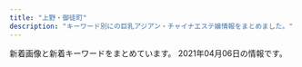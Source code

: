 ```yaml
---
title: "上野・御徒町"
description: "キーワード別にの巨乳アジアン・チャイナエステ嬢情報をまとめました。"
---
```


新着画像と新着キーワードをまとめています。
2021年04月06日の情報です。

<DmmAffiliateIns />
<KeywordTable
  shops={
    [
    {
        "station": "JR\u5fa1\u5f92\u753a\u99c5\u5317\u53e3",
        "name": "Lucky \u30e9\u30c3\u30ad\u30fc",
        "keywords": {},
        "img_links": [
            "http://o-lucky.work/sp/images/staff_t.jpg",
            "http://o-lucky.work/sp/images/pc.jpg",
            "http://o-lucky.work/staff/koko.jpg",
            "http://o-lucky.work/sp/menu/staff.jpg",
            "http://o-lucky.work/sp/images/int1.jpg",
            "http://o-lucky.work/sp/images/footer.jpg",
            "http://o-lucky.work/staff/ruru.jpg",
            "http://o-lucky.work/img/koko1.jpg",
            "http://o-lucky.work/img/ruru1.jpg",
            "http://o-lucky.work/sp/images/int4.jpg",
            "http://o-lucky.work/sp/staff/kana.jpg",
            "http://o-lucky.work/images/line.png",
            "http://o-lucky.work/images/6.jpg",
            "http://o-lucky.work/images/b3.jpg",
            "http://o-lucky.work/sp/img/sayaka1.jpg",
            "http://o-lucky.work/sp/images/ac1.jpg",
            "http://o-lucky.work/images/b2.jpg",
            "http://o-lucky.work/images/mobile.jpg",
            "http://o-lucky.work/sp/img/yuyu1.jpg",
            "http://o-lucky.work/images/b1.jpg",
            "http://o-lucky.work/sp/images/sys2.jpg",
            "http://o-lucky.work/sp/staff/nana.jpg",
            "http://o-lucky.work/sp/images/sys1.jpg",
            "http://o-lucky.work/images/sys2.jpg",
            "http://o-lucky.work/images/sm.jpg",
            "http://o-lucky.work/staff/sakura.jpg",
            "http://o-lucky.work/sp/img/sakura1.jpg",
            "http://o-lucky.work/img/nana1.jpg",
            "http://o-lucky.work/sp/images/menu/staff.jpg",
            "http://o-lucky.work/staff/yuyu.jpg",
            "http://o-lucky.work/sp/img/kana1.jpg",
            "http://o-lucky.work/sp/images/top.jpg",
            "http://o-lucky.work/staff/nana.jpg",
            "http://o-lucky.work/images/3.jpg",
            "http://o-lucky.work/sp/images/topgirl.jpg",
            "http://o-lucky.work/images/5.jpg",
            "http://o-lucky.work/sp/staff/sayaka.jpg",
            "http://o-lucky.work/staff/sayaka.jpg",
            "http://o-lucky.work/sp/staff/sakura.jpg",
            "http://o-lucky.work/images/int1.jpg",
            "http://o-lucky.work/images/int2.jpg",
            "http://o-lucky.work/images/1.jpg",
            "http://o-lucky.work/images/news.jpg",
            "http://o-lucky.work/images/7.jpg",
            "http://o-lucky.work/img/yuyu1.jpg",
            "http://o-lucky.work/sp/images/int2.jpg",
            "http://o-lucky.work/img/sakura1.jpg",
            "http://o-lucky.work/sp/images/b2.jpg",
            "http://o-lucky.work/sp/img/ruru1.jpg",
            "http://o-lucky.work/images/tr.jpg",
            "http://o-lucky.work/sp/img/koko1.jpg",
            "http://o-lucky.work/sp/img/nana1.jpg",
            "http://o-lucky.work/sp/images/interior_t.jpg",
            "http://o-lucky.work/images/head.jpg",
            "http://o-lucky.work/sp/images/b1.jpg",
            "http://o-lucky.work/sp/images/rec1.jpg",
            "http://o-lucky.work/sp/images/sys3.jpg",
            "http://o-lucky.work/sp/images/b3.jpg",
            "http://o-lucky.work/sp/staff/ruru.jpg",
            "http://o-lucky.work/img/sayaka1.jpg",
            "http://o-lucky.work/sp/staff/koko.jpg",
            "http://o-lucky.work/sp/images/news.jpg",
            "http://o-lucky.work/images/staff_t.jpg",
            "http://o-lucky.work/images/4.jpg",
            "http://o-lucky.work/sp/images/head.jpg",
            "http://o-lucky.work/sp/images/menu/top.jpg",
            "http://o-lucky.work/img/kana1.jpg",
            "http://o-lucky.work/images/8.jpg",
            "http://o-lucky.work/sp/menu/interior.jpg",
            "http://o-lucky.work/staff/kana.jpg",
            "http://o-lucky.work/sp/images/int3.jpg",
            "http://o-lucky.work/images/interior_t.jpg",
            "http://o-lucky.work/sp/staff/yuyu.jpg",
            "http://o-lucky.work/sp/menu/top.jpg",
            "http://o-lucky.work/images/sys1.jpg",
            "http://o-lucky.work/sp/images/newsb.jpg",
            "http://o-lucky.work/sp/images/tel.jpg"
        ],
        "url": "http://o-lucky.work/"
    },
    {
        "url": "http://www.yumenokoi.masg.info/",
        "name": "\u5922\u306e\u604b",
        "img_links": [
            "http://www.yumenokoi.masg.info/files/002-02.jpg",
            "http://www.yumenokoi.masg.info/files/025.jpg",
            "http://www.yumenokoi.masg.info/files/009-02.jpg",
            "http://www.yumenokoi.masg.info/images/service/s02.jpg",
            "http://www.yumenokoi.masg.info/files/026.jpg",
            "http://www.yumenokoi.masg.info/files/023.jpg",
            "http://www.yumenokoi.masg.info/images/m3.jpg",
            "http://www.yumenokoi.masg.info/files/010-02.jpg",
            "http://www.yumenokoi.masg.info/images/service/s06.jpg",
            "http://www.yumenokoi.masg.info/files/006-02.jpg",
            "http://www.yumenokoi.masg.info/photo_news/upimg/72260604eeb32e10a4_0.jpg",
            "http://www.yumenokoi.masg.info/images/rsubt3.png",
            "http://www.yumenokoi.masg.info/files/008-02.jpg",
            "http://www.yumenokoi.masg.info/files/002.jpg",
            "http://www.yumenokoi.masg.info/files/023-02.jpg",
            "http://www.yumenokoi.masg.info/files/021.jpg",
            "http://www.yumenokoi.masg.info/images/service/s03.jpg",
            "http://www.yumenokoi.masg.info/images/rsubt7.png",
            "http://www.yumenokoi.masg.info/images/slider-img001.jpg",
            "http://www.yumenokoi.masg.info/files/017-02.jpg",
            "http://www.yumenokoi.masg.info/files/009.jpg",
            "http://www.yumenokoi.masg.info/images/m6.jpg",
            "http://www.yumenokoi.masg.info/files/024-02.jpg",
            "http://www.yumenokoi.masg.info/files/018.jpg",
            "http://www.yumenokoi.masg.info/files/011-02.jpg",
            "http://www.yumenokoi.masg.info/files/008.jpg",
            "http://www.yumenokoi.masg.info/images/rsubt5.png",
            "http://www.yumenokoi.masg.info/files/016-02.jpg",
            "http://www.yumenokoi.masg.info/images/m1.jpg",
            "http://www.yumenokoi.masg.info/files/024.jpg",
            "http://www.yumenokoi.masg.info/files/006.jpg",
            "http://www.yumenokoi.masg.info/files/010.jpg",
            "http://www.yumenokoi.masg.info/files/018-02.jpg",
            "http://www.yumenokoi.masg.info/images/b-online.png",
            "http://www.yumenokoi.masg.info/files/016.jpg",
            "http://www.yumenokoi.masg.info/images/service/s01.jpg",
            "http://www.yumenokoi.masg.info/images/m4.jpg",
            "http://www.yumenokoi.masg.info/images/rsubt4.png",
            "http://www.yumenokoi.masg.info/files/015.jpg",
            "http://www.yumenokoi.masg.info/files/015-02.jpg",
            "http://www.yumenokoi.masg.info/files/026-02.jpg",
            "http://www.yumenokoi.masg.info/images/slider-img002.jpg",
            "http://www.yumenokoi.masg.info/files/017.jpg",
            "http://www.yumenokoi.masg.info/images/rsubt2.png",
            "http://www.yumenokoi.masg.info/images/m2.jpg",
            "http://www.yumenokoi.masg.info/photo_news/upimg/62718604587c46ab8f_0.jpg",
            "http://www.yumenokoi.masg.info/images/service/s04.jpg",
            "http://www.yumenokoi.masg.info/images/service/s05.jpg",
            "http://www.yumenokoi.masg.info/files/011.jpg",
            "http://www.yumenokoi.masg.info/images/b-tel.png",
            "http://www.yumenokoi.masg.info/files/025-02.jpg",
            "http://www.yumenokoi.masg.info/images/rsubt6.png",
            "http://www.yumenokoi.masg.info/files/021-02.jpg",
            "http://www.yumenokoi.masg.info/images/tel2.png",
            "http://www.yumenokoi.masg.info/images/rsubt1.png"
        ],
        "keywords": {
            "D": 61,
            "C": 6,
            "86": 33,
            "87": 41,
            "88": 27,
            "G": 28,
            "F": 6
        },
        "station": "JR\u5fa1\u5f92\u753a\u99c5\u5317\u53e3"
    },
    {
        "name": "\u30d5\u30a1\u30f3\u30bf\u30b8\u30fc",
        "station": "JR\u5fa1\u5f92\u753a\u99c5\u5317\u53e3",
        "img_links": [],
        "url": "http://www.itoshii.tokyo/",
        "keywords": {}
    },
    {
        "station": "JR\u5fa1\u5f92\u753a\u99c5\u5317\u53e3",
        "keywords": {},
        "name": "\u604b\u611b",
        "img_links": [
            "http://lian-ai.work/images/6.jpg",
            "http://lian-ai.work/images/7.jpg",
            "http://lian-ai.work/img/akina2.jpg",
            "http://lian-ai.work/images/sys2.jpg",
            "http://lian-ai.work/staff/mei.jpg",
            "http://lian-ai.work/images/4.jpg",
            "http://lian-ai.work/images/int2.jpg",
            "http://lian-ai.work/img/akina1.jpg",
            "http://lian-ai.work/img/nari1.jpg",
            "http://lian-ai.work/images/interior_t.jpg",
            "http://lian-ai.work/staff/nari.jpg",
            "http://lian-ai.work/images/rec2.jpg",
            "http://lian-ai.work/images/5.jpg",
            "http://lian-ai.work/images/ta.jpg",
            "http://lian-ai.work/img/momoka1.jpg",
            "http://lian-ai.work/images/2.jpg",
            "http://lian-ai.work/images/3.jpg",
            "http://lian-ai.work/staff/mirei.jpg",
            "http://lian-ai.work/images/1.jpg",
            "http://lian-ai.work/staff/momoka.jpg",
            "http://lian-ai.work/staff/an.jpg",
            "http://lian-ai.work/images/rec1.jpg",
            "http://lian-ai.work/images/sys1.jpg",
            "http://lian-ai.work/img/momo1.jpg",
            "http://lian-ai.work/images/8.jpg",
            "http://lian-ai.work/images/mobile.jpg",
            "http://lian-ai.work/images/staff_t.jpg",
            "http://lian-ai.work/images/tg.jpg",
            "http://lian-ai.work/img/yuna1.jpg",
            "http://lian-ai.work/staff/yuna.jpg",
            "http://lian-ai.work/img/mei1.jpg",
            "http://lian-ai.work/img/an1.jpg",
            "http://lian-ai.work/img/mirei1.jpg",
            "http://lian-ai.work/staff/momo.jpg",
            "http://lian-ai.work/images/int1.jpg",
            "http://lian-ai.work/staff/akina.jpg",
            "http://lian-ai.work/images/head.jpg"
        ],
        "url": "http://lian-ai.work/"
    },
    {
        "url": "http://www.rosa-es.info/",
        "name": "\u6708\u591c",
        "station": "JR\u4e0a\u91ce\u99c5\u6d45\u8349\u53e3",
        "img_links": [
            "http://www.rosa-es.info/staff/koko.jpg",
            "http://www.rosa-es.info/staff/koko2.jpg",
            "http://www.rosa-es.info/staff/yumi.jpg",
            "http://www.rosa-es.info/img/pic/slide_2.jpg",
            "http://www.rosa-es.info/img/pic/int1.jpg",
            "http://www.rosa-es.info/staff/rara1.jpg",
            "http://www.rosa-es.info/staff/yuri2.jpg",
            "http://www.rosa-es.info/staff/yuki1.jpg",
            "http://www.rosa-es.info/img/pic/slide_1.jpg",
            "http://www.rosa-es.info/staff/koko1.jpg",
            "http://www.rosa-es.info/staff/nana.jpg",
            "http://www.rosa-es.info/staff/rara.jpg",
            "http://www.rosa-es.info/staff/yuki.jpg",
            "http://www.rosa-es.info/staff/yumi2.jpg",
            "http://www.rosa-es.info/staff/nana2.jpg",
            "http://www.rosa-es.info/img/loader.png",
            "http://www.rosa-es.info/staff/yumi1.jpg",
            "http://www.rosa-es.info/staff/rara2.jpg",
            "http://www.rosa-es.info/staff/yuri.jpg",
            "http://www.rosa-es.info/img/pic/int3.jpg",
            "http://www.rosa-es.info/img/pic/int2.jpg",
            "http://www.rosa-es.info/img/pic/int4.jpg",
            "http://www.rosa-es.info/staff/nana1.jpg",
            "http://www.rosa-es.info/staff/yuki2.jpg",
            "http://www.rosa-es.info/staff/yuri1.jpg"
        ],
        "keywords": {
            "87": 1,
            "88": 1,
            "86": 2,
            "89": 1,
            "C": 2,
            "E": 6,
            "D": 4,
            "85": 1
        }
    },
    {
        "img_links": [
            "http://www.iyashinoie-ueno.com/files/019.jpg",
            "http://www.iyashinoie-ueno.com/images/end.jpg",
            "http://www.iyashinoie-ueno.com/files/018-02.jpg",
            "http://www.iyashinoie-ueno.com/images/staff_top2.jpg",
            "http://www.iyashinoie-ueno.com/images/top2.jpg",
            "http://www.iyashinoie-ueno.com/files/014-02.jpg",
            "http://www.iyashinoie-ueno.com/images/pick1.jpg",
            "http://www.iyashinoie-ueno.com/images/news_top.jpg",
            "http://www.iyashinoie-ueno.com/files/018.jpg",
            "http://www.iyashinoie-ueno.com/images/mobile.jpg",
            "http://www.iyashinoie-ueno.com/images/staff_top.jpg",
            "http://www.iyashinoie-ueno.com/images/newgirls_top.jpg",
            "http://www.iyashinoie-ueno.com/files/014.jpg",
            "http://www.iyashinoie-ueno.com/files/019-02.jpg",
            "http://www.iyashinoie-ueno.com/files/001-02.jpg",
            "http://www.iyashinoie-ueno.com/files/001.jpg"
        ],
        "station": "JR\u4e0a\u91ce\u99c5\u6d45\u8349\u53e3",
        "keywords": {
            "D": 12,
            "C": 11,
            "87": 8,
            "84": 4,
            "86": 4
        },
        "url": "http://www.iyashinoie-ueno.com/",
        "name": "\u7652\u3057\u306e\u5bb6"
    },
    {
        "station": "JR\u5fa1\u5f92\u753a\u99c5\u5357\u53e3",
        "url": "http://esthe-massage.black/",
        "keywords": {
            "C": 4,
            "89": 4,
            "82": 30,
            "E": 4,
            "D": 16,
            "84": 8
        },
        "name": "\u30ab\u30eb\u30de\u30ea\u30be\u30fc\u30c8\uff06\u30b9\u30d1",
        "img_links": [
            "http://esthe-massage.black/images/cg3.jpg",
            "http://esthe-massage.black/images/index_bn_01.jpg",
            "http://esthe-massage.black/images/cg7.jpg",
            "http://esthe-massage.black/images/sta6.jpg",
            "http://esthe-massage.black/images/sta2.jpg",
            "http://esthe-massage.black/images/link_3.jpg",
            "http://esthe-massage.black/images/sta7.jpg",
            "http://esthe-massage.black/images/tit5.png",
            "http://esthe-massage.black/images/sys02.jpg",
            "http://esthe-massage.black/images/index_bn_03.jpg",
            "http://esthe-massage.black/images/index_an_04.jpg",
            "http://esthe-massage.black/images/index_an_01.jpg",
            "http://esthe-massage.black/images/sta8.jpg",
            "http://esthe-massage.black/images/te.png",
            "http://esthe-massage.black/images/index_an_05.jpg",
            "http://esthe-massage.black/images/sta1.jpg",
            "http://esthe-massage.black/images/sta11.jpg",
            "http://esthe-massage.black/images/index_an_02.jpg",
            "http://esthe-massage.black/images/sta3.jpg",
            "http://esthe-massage.black/images/sta12.jpg",
            "http://esthe-massage.black/images/index_an_06.jpg",
            "http://esthe-massage.black/images/sta10.jpg",
            "http://esthe-massage.black/images/cg1.jpg",
            "http://esthe-massage.black/images/cg6.jpg",
            "http://esthe-massage.black/images/qr.jpg",
            "http://esthe-massage.black/images/tit2.png",
            "http://esthe-massage.black/images/index_bn_06.jpg",
            "http://esthe-massage.black/images/cg11.jpg",
            "http://esthe-massage.black/images/tit4.png",
            "http://esthe-massage.black/images/cg2.jpg",
            "http://esthe-massage.black/images/sta5.jpg",
            "http://esthe-massage.black/images/index_bn_02.jpg",
            "http://esthe-massage.black/images/sys03.jpg",
            "http://esthe-massage.black/images/cg5.jpg",
            "http://esthe-massage.black/images/index_bn_05.jpg",
            "http://esthe-massage.black/images/index_an_03.jpg",
            "http://esthe-massage.black/images/top.jpg",
            "http://cdn.dino-es.com/images/logo/88x31DinoEs.png",
            "http://esthe-massage.black/images/sys01.jpg",
            "http://esthe-massage.black/images/acc.jpg",
            "http://esthe-massage.black/images/cg4.jpg",
            "http://esthe-massage.black/images/cg12.jpg",
            "http://esthe-massage.black/images/cg10.jpg",
            "http://esthe-massage.black/images/cg8.jpg",
            "http://esthe-massage.black/images/tit1.png",
            "http://esthe-massage.black/images/footer.jpg"
        ]
    },
    {
        "keywords": {
            "E": 8,
            "D": 16,
            "86": 24,
            "85": 8
        },
        "url": "http://lena.este.work/",
        "img_links": [
            "http://lena.este.work/2/uploadimg/1615703547.jpg",
            "http://lena.este.work/s1.png",
            "http://lena.este.work/sys2.png",
            "http://lena.este.work/tel.jpg",
            "http://lena.este.work/2/uploadimg/1557998297.jpeg",
            "http://lena.este.work/staff_t.jpg",
            "http://lena.este.work/interior_t.png",
            "http://lena.este.work/2/uploadimg/1616028017.jpg",
            "http://lena.este.work/2/uploadimg/1606782448.jpeg",
            "http://lena.este.work/head.jpg",
            "http://lena.este.work/2/uploadimg/1583138243.jpg",
            "http://lena.este.work/2/uploadimg/1616028039.jpg",
            "http://lena.este.work/ta.png",
            "http://lena.este.work/news.png",
            "http://lena.este.work/2/uploadimg/1615703699.jpg"
        ],
        "station": "\u6e6f\u5cf6\u99c5",
        "name": "\u30a2\u30ed\u30de \u3072\u307e\u308f\u308a"
    },
    {
        "url": "http://miel.site",
        "station": "JR\u5fa1\u5f92\u753a\u99c5\u5357\u53e3",
        "name": "\u30a8\u30f3\u30b8\u30a7\u30eb",
        "keywords": {
            "85": 1,
            "96": 1,
            "80": 1,
            "82": 1
        },
        "img_links": [
            "http://miel.site/_src/29005337/_dsf6119.jpg",
            "http://miel.site/_src/29005342/cam2.png",
            "http://miel.site/_src/36895479/0bb834c5e1d56a0e10627c891433859.jpg",
            "http://miel.site/_src/34912875/afb69b6314ccce2e8e5cad415547196_20191220104044273.jpg",
            "http://miel.site/_src/29510474/_dsf6125.jpg",
            "http://miel.site/_src/38481438/wechatimg213.jpg",
            "http://miel.site/_src/29005355/wechatimg47.jpg",
            "http://miel.site/_src/29339297/img20190123185245900589.png",
            "http://miel.site/_src/38481445/wechatimg177.jpg",
            "http://miel.site/_src/32618650/wechatimg47.jpg",
            "http://miel.site/_src/36895484/52ab8d55af50aceb629a82f4d4e7387.jpg",
            "http://miel.site/_src/29339021/_msk7930.jpg",
            "http://miel.site/_src/36891852/0bb834c5e1d56a0e10627c891433859.jpg",
            "http://miel.site/_src/29005360/wechatimg47.jpg",
            "http://miel.site/_src/40140461/cam2.png",
            "http://miel.site/_src/29005244/tel.png",
            "http://miel.site/_src/29005343/_dsf6130.jpg",
            "http://miel.site/_src/29005260/news.png",
            "http://miel.site/_src/46102614/wechatimg176_20200107153650427.jpg",
            "http://miel.site/_src/29227656/_dsf6136.jpg",
            "http://miel.site/_src/29311234/_dsf6133.jpg",
            "http://miel.site/_src/32851154/10.pic.jpg",
            "http://miel.site/_src/38472503/wechatimg213.jpg",
            "http://miel.site/_src/29310698/_dsf6119.jpg",
            "http://miel.site/_src/29310699/_dsf6130.jpg",
            "http://miel.site/_src/29005377/smartselect_20190619-130437_wechat.jpg",
            "http://miel.site/_src/46102608/fbe435955084a9c8c2e02b3bb62d2ef.jpg",
            "http://miel.site/_src/36873111/_igp4288.jpg",
            "http://miel.site/_src/33382135/smartselect_20190619-130437_wechat.jpg",
            "http://miel.site/_src/34912876/afb69b6314ccce2e8e5cad415547196_20191220104044273.jpg",
            "http://miel.site/_src/36895485/52ab8d55af50aceb629a82f4d4e7387.jpg",
            "http://miel.site/_src/29005361/wechatimg47.jpg",
            "http://miel.site/_src/29005265/mobile.png",
            "http://miel.site/_src/29005262/img20191121221515045946.png",
            "http://miel.site/_src/46102613/e3d9317697b9310640e097934adfc99.jpg",
            "http://miel.site/_src/34912881/afb69b6314ccce2e8e5cad415547196_20191220104044273.jpg",
            "http://miel.site/_src/29005339/img20170112114741767461.png",
            "http://miel.site/_src/29312035/wechatimg43.jpg",
            "http://miel.site/_src/29005247/index_09.png",
            "http://miel.site/_src/46102607/fbe435955084a9c8c2e02b3bb62d2ef.jpg",
            "http://miel.site/_src/29311236/_dsf6136.jpg",
            "http://miel.site/_src/29312033/wechatimg44.jpg",
            "http://miel.site/_src/29311235/_dsf6135.jpg",
            "http://miel.site/_src/29005344/_dsf6125.jpg",
            "http://miel.site/_src/29005371/smartselect_20190619-130437_wechat.jpg",
            "http://miel.site/_src/29005319/sign.png",
            "http://miel.site/_src/29005376/smartselect_20190619-130437_wechat.jpg",
            "http://miel.site/_src/29005243/tel.png"
        ]
    },
    {
        "url": "http://smile.ests.jp/",
        "img_links": [],
        "keywords": {},
        "name": "\u30b9\u30de\u30a4\u30eb",
        "station": "JR\u5fa1\u5f92\u753a\u99c5\u5357\u53e3"
    },
    {
        "url": "https://re.uouono.com/",
        "station": "JR\u5fa1\u5f92\u753a\u99c5\u5317\u53e3",
        "name": "Dear -\u30c7\u30a3\u30a2-",
        "img_links": [],
        "keywords": {}
    },
    {
        "img_links": [
            "http://zoey.mssg.jp/images/page_top.png",
            "http://zoey.mssg.jp/images/top/top_03.jpg",
            "http://zoey.mssg.jp/images/top/top_04.jpg",
            "http://zoey.mssg.jp/images/top/top_08.png",
            "http://zoey.mssg.jp/images/top/top_06.jpg",
            "http://zoey.mssg.jp/images/top/top_02.jpg",
            "http://zoey.mssg.jp/images/top/top_05.jpg",
            "http://zoey.mssg.jp/images/home/top.jpg",
            "http://zoey.mssg.jp/images/staff_image/staf_010a.jpg",
            "http://zoey.mssg.jp/images/top/top_01.jpg"
        ],
        "url": "http://zoey.mssg.jp",
        "name": "ZOEY \u30be\u30fc\u30a4",
        "station": "JR\u5fa1\u5f92\u753a\u99c5\u5357\u53e3",
        "keywords": {}
    },
    {
        "name": "\u862d\u82b1 \u30e9\u30f3\u30ab",
        "url": "http://verybeauty.info/",
        "img_links": [
            "http://verybeauty.info/staffPhoto/s20200531164041.jpg",
            "http://verybeauty.info/images/store/05.jpg",
            "http://verybeauty.info/js/sliderLine/slide_next.png",
            "http://verybeauty.info/js/sliderLine/slide_prev.png",
            "http://verybeauty.info/staffPhoto/b20170527134149.jpg",
            "http://verybeauty.info/staffPhoto/b20191018113136.jpg",
            "http://verybeauty.info/staffPhoto/s20191018113136.jpg",
            "http://verybeauty.info/staffPhoto/s20201016143638.jpg",
            "http://verybeauty.info/staffPhoto/s20170527134149.jpg",
            "http://verybeauty.info/staffPhoto/s20190404215411.jpg",
            "http://verybeauty.info/staffPhoto/b20170527134756.jpg",
            "http://verybeauty.info/images/returnBtn.png",
            "http://verybeauty.info/images/store/02.jpg",
            "http://verybeauty.info/staffPhoto/s20170527134756.jpg",
            "http://verybeauty.info/staffPhoto/s20201016143712.jpg",
            "http://verybeauty.info/staffPhoto/b20200531164041.jpg",
            "http://verybeauty.info/images/store/01.jpg",
            "http://verybeauty.info/staffPhoto/b20190404215411.jpg",
            "http://verybeauty.info/staffPhoto/b20201016143638.jpg",
            "http://verybeauty.info/images/store/06.jpg",
            "http://verybeauty.info/images/mobile.jpg",
            "http://verybeauty.info/staffPhoto/s20190405101938.jpg",
            "http://verybeauty.info/staffPhoto/s20200118192201.jpg",
            "http://verybeauty.info/staffPhoto/s20200531164502.jpg"
        ],
        "station": "\u7530\u539f\u753a\u99c51\u756a\u51fa\u53e3",
        "keywords": {
            "D": 1,
            "85": 1,
            "86": 2,
            "88": 2
        }
    },
    {
        "station": "JR\u5fa1\u5f92\u753a\u99c5\u5357\u53e3",
        "keywords": {
            "89": 34,
            "88": 9,
            "90": 3,
            "D": 9,
            "E": 6,
            "C": 27
        },
        "url": "http://foryou-es.info/",
        "name": "\u30de\u30fc\u30ad\u30e5\u30ea\u30fcMERCURY",
        "img_links": [
            "http://foryou-es.info/images/sa.jpg",
            "http://foryou-es.info/img/miki1.jpg",
            "http://www.foryou-es.info/images/newface.jpg",
            "http://www.foryou-es.info/img/miki1.jpg",
            "http://foryou-es.info/img/sara1.jpg",
            "http://www.foryou-es.info/img/riko4.jpg",
            "http://foryou-es.info/images/tt.png",
            "http://foryou-es.info/images/rem.jpg",
            "http://www.foryou-es.info/sp/img/seiko4.jpg",
            "http://foryou-es.info/img/riko.png",
            "http://www.foryou-es.info/img/miki.png",
            "http://foryou-es.info/images/ac.jpg",
            "http://foryou-es.info/img/yui1.jpg",
            "http://foryou-es.info/img/sara2.jpg",
            "http://foryou-es.info/img/yui.png",
            "http://foryou-es.info/img/yuri.png",
            "http://foryou-es.info/img/honey3.jpg",
            "http://www.foryou-es.info/sp/img/sara3.jpg",
            "http://www.foryou-es.info/sp/img/saki3.jpg",
            "http://www.foryou-es.info/sp/menu/staff.jpg",
            "http://www.foryou-es.info/sp/images/ac2.jpg",
            "http://www.foryou-es.info/sp/images/sm.jpg",
            "http://www.foryou-es.info/sp/staff/saki.png",
            "http://www.foryou-es.info/sp/img/sia2.jpg",
            "http://foryou-es.info/img/rora4.jpg",
            "http://www.foryou-es.info/sp/staff/yuri.png",
            "http://www.foryou-es.info/sp/images/head.jpg",
            "http://foryou-es.info/img/honey.png",
            "http://foryou-es.info/img/sia.png",
            "http://foryou-es.info/img/rora.png",
            "http://www.foryou-es.info/sp/img/seiko.png",
            "http://www.foryou-es.info/sp/images/sys2.jpg",
            "http://www.foryou-es.info/img/saki3.jpg",
            "http://www.foryou-es.info/sp/images/staff_t.jpg",
            "http://foryou-es.info/img/seiko.png",
            "http://foryou-es.info/img/rora2.jpg",
            "http://www.foryou-es.info/sp/img/sara.png",
            "http://www.foryou-es.info/sp/menu/top.jpg",
            "http://www.foryou-es.info/images/sirase.jpg",
            "http://foryou-es.info/images/news.jpg",
            "http://www.foryou-es.info/img/seiko.png",
            "http://www.foryou-es.info/images/koko_200x40.png",
            "http://foryou-es.info/img/riko1.jpg",
            "http://www.foryou-es.info/img/miki3.jpg",
            "http://foryou-es.info/img/miki.png",
            "http://www.foryou-es.info/img/yuri.png",
            "http://www.foryou-es.info/img/yui1.jpg",
            "http://www.foryou-es.info/img/riko.png",
            "http://www.foryou-es.info/sp/img/sara2.jpg",
            "http://www.foryou-es.info/sp/img/miki.png",
            "http://www.foryou-es.info/img/yui2.jpg",
            "http://foryou-es.info/img/honey2.jpg",
            "http://www.foryou-es.info/images/sm.jpg",
            "http://foryou-es.info/images/tel.png",
            "http://www.foryou-es.info/images/info.jpg",
            "http://www.foryou-es.info/img/hina4.jpg",
            "http://www.foryou-es.info/sp/img/yui.png",
            "http://www.foryou-es.info/sp/images/top.jpg",
            "http://www.foryou-es.info/sp/img/riko1.jpg",
            "http://foryou-es.info/images/info.jpg",
            "http://foryou-es.info/img/sia1.jpg",
            "http://foryou-es.info/images/so.jpg",
            "http://www.foryou-es.info/img/yuri1.jpg",
            "http://www.foryou-es.info/sp/img/yuri.png",
            "http://www.foryou-es.info/img/yuri2.jpg",
            "http://foryou-es.info/img/miki3.jpg",
            "http://www.foryou-es.info/img/sia.png",
            "http://www.foryou-es.info/images/interior1.png",
            "http://www.foryou-es.info/sp/images/sys4.jpg",
            "http://www.foryou-es.info/sp/img/sia4.jpg",
            "http://foryou-es.info/img/hina4.jpg",
            "http://www.foryou-es.info/img/honey3.jpg",
            "http://www.foryou-es.info/images/mobile.jpg",
            "http://foryou-es.info/img/riko3.jpg",
            "http://www.foryou-es.info/sp/img/sara1.jpg",
            "http://www.foryou-es.info/sp/img/saki1.jpg",
            "http://foryou-es.info/img/yuri3.jpg",
            "http://www.foryou-es.info/img/saki1.jpg",
            "http://foryou-es.info/images/si.png",
            "http://www.foryou-es.info/img/yui3.jpg",
            "http://www.foryou-es.info/images/interior.jpg",
            "http://www.foryou-es.info/images/tel.png",
            "http://www.foryou-es.info/img/riko3.jpg",
            "http://www.foryou-es.info/img/hina1.jpg",
            "http://foryou-es.info/img/sara3.jpg",
            "http://foryou-es.info/img/yuri1.jpg",
            "http://foryou-es.info/img/saki3.jpg",
            "http://www.foryou-es.info/sp/img/riko.png",
            "http://www.foryou-es.info/images/zy.png",
            "http://www.foryou-es.info/img/saki.png",
            "http://foryou-es.info/img/riko4.jpg",
            "http://foryou-es.info/images/blog.jpg",
            "http://www.foryou-es.info/sp/img/riko4.jpg",
            "http://www.foryou-es.info/images/rem.jpg",
            "http://www.foryou-es.info/sp/img/saki.png",
            "http://www.foryou-es.info/img/rora2.jpg",
            "http://foryou-es.info/img/sia4.jpg",
            "http://www.foryou-es.info/img/sara1.jpg",
            "http://www.foryou-es.info/img/sia2.jpg",
            "http://www.foryou-es.info/images/so.jpg",
            "http://www.foryou-es.info/img/miki2.jpg",
            "http://foryou-es.info/img/yuri2.jpg",
            "http://foryou-es.info/img/saki.png",
            "http://www.foryou-es.info/images/tt.png",
            "http://www.foryou-es.info/sp/images/sys3.jpg",
            "http://www.foryou-es.info/sp/images/ac1.jpg",
            "http://foryou-es.info/images/zy.png",
            "http://www.foryou-es.info/sp/img/hina2.jpg",
            "http://www.foryou-es.info/images/tp.png",
            "http://www.foryou-es.info/img/honey.png",
            "http://foryou-es.info/images/tp.png",
            "http://www.foryou-es.info/img/sara.png",
            "http://www.foryou-es.info/img/honey2.jpg",
            "http://www.foryou-es.info/sp/img/rora.png",
            "http://www.foryou-es.info/sp/img/hina.png",
            "http://www.foryou-es.info/img/sia4.jpg",
            "http://www.foryou-es.info/sp/images/newface.png",
            "http://foryou-es.info/img/miki2.jpg",
            "http://www.foryou-es.info/img/hina2.jpg",
            "http://foryou-es.info/img/saki2.jpg",
            "http://www.foryou-es.info/img/hina.png",
            "http://foryou-es.info/images/sm.jpg",
            "http://www.foryou-es.info/img/riko1.jpg",
            "http://foryou-es.info/img/sia2.jpg",
            "http://www.foryou-es.info/img/riko2.jpg",
            "http://www.foryou-es.info/img/rora.png",
            "http://www.foryou-es.info/images/si.png",
            "http://www.foryou-es.info/sp/img/hina1.jpg",
            "http://www.foryou-es.info/sp/images/tel.jpg",
            "http://www.foryou-es.info/sp/img/sia1.jpg",
            "http://www.foryou-es.info/img/yuri3.jpg",
            "http://foryou-es.info/img/hina3.jpg",
            "http://www.foryou-es.info/img/hina3.jpg",
            "http://foryou-es.info/img/rora1.jpg",
            "http://foryou-es.info/img/yui3.jpg",
            "http://www.foryou-es.info/img/rora1.jpg",
            "http://foryou-es.info/img/sia3.jpg",
            "http://foryou-es.info/images/interior1.png",
            "http://www.foryou-es.info/sp/img/hina4.jpg",
            "http://www.foryou-es.info/sp/images/time.jpg",
            "http://www.foryou-es.info/sp/img/hina3.jpg",
            "http://foryou-es.info/images/sirase.jpg",
            "http://www.foryou-es.info/images/interior_t.jpg",
            "http://foryou-es.info/img/honey1.jpg",
            "http://foryou-es.info/img/rora3.jpg",
            "http://www.foryou-es.info/sp/images/pc.jpg",
            "http://www.foryou-es.info/sp/images/sys1.jpg",
            "http://www.foryou-es.info/img/rora4.jpg",
            "http://www.foryou-es.info/sp/menu/interior.jpg",
            "http://www.foryou-es.info/sp/images/newsb.jpg",
            "http://foryou-es.info/images/interior_t.jpg",
            "http://foryou-es.info/img/hina2.jpg",
            "http://www.foryou-es.info/images/staff_t.jpg",
            "http://www.foryou-es.info/images/ac.jpg",
            "http://www.foryou-es.info/sp/img/seiko1.jpg",
            "http://www.foryou-es.info/sp/images/news.png",
            "http://www.foryou-es.info/img/sara3.jpg",
            "http://foryou-es.info/img/hina1.jpg",
            "http://www.foryou-es.info/img/sara2.jpg",
            "http://foryou-es.info/img/yui2.jpg",
            "http://foryou-es.info/img/saki1.jpg",
            "http://www.foryou-es.info/sp/img/sia.png",
            "http://www.foryou-es.info/img/rora3.jpg",
            "http://www.foryou-es.info/sp/img/riko2.jpg",
            "http://www.foryou-es.info/sp/img/riko3.jpg",
            "http://foryou-es.info/images/mobile.jpg",
            "http://www.foryou-es.info/sp/img/seiko3.jpg",
            "http://www.foryou-es.info/img/honey1.jpg",
            "http://www.foryou-es.info/images/sa.jpg",
            "http://www.foryou-es.info/img/sia1.jpg",
            "http://www.foryou-es.info/sp/img/seiko2.jpg",
            "http://www.foryou-es.info/images/blog.jpg",
            "http://foryou-es.info/img/sara.png",
            "http://foryou-es.info/images/interior.jpg",
            "http://www.foryou-es.info/sp/img/sia3.jpg",
            "http://www.foryou-es.info/sp/images/ac3.jpg",
            "http://foryou-es.info/images/koko_200x40.png",
            "http://www.foryou-es.info/sp/img/honey.png",
            "http://foryou-es.info/img/riko2.jpg",
            "http://www.foryou-es.info/sp/img/saki2.jpg",
            "http://foryou-es.info/images/newface.jpg",
            "http://foryou-es.info/images/staff_t.jpg",
            "http://www.foryou-es.info/images/news.jpg",
            "http://www.foryou-es.info/img/sia3.jpg",
            "http://www.foryou-es.info/img/saki2.jpg",
            "http://www.foryou-es.info/sp/staff/yui.png",
            "http://www.foryou-es.info/img/yui.png",
            "http://foryou-es.info/img/hina.png"
        ]
    },
    {
        "name": "\u30a8\u30f3\u30c8\u30ea\u30fc",
        "keywords": {},
        "url": "http://ruana.work/",
        "img_links": [
            "http://ruana.work/images/news.jpg",
            "http://ruana.work/images/rec.jpg",
            "http://ruana.work/images/2.jpg",
            "http://ruana.work/img/hitomi1.jpg",
            "http://ruana.work/images/ac1.jpg",
            "http://ruana.work/images/7.jpg",
            "http://ruana.work/images/mobile.jpg",
            "http://ruana.work/img/momo1.jpg",
            "http://ruana.work/img/kora1.jpg",
            "http://ruana.work/images/tel.jpg",
            "http://ruana.work/images/4.jpg",
            "http://ruana.work/images/staff_t.jpg",
            "http://ruana.work/images/6.jpg",
            "http://ruana.work/img/ran1.jpg",
            "http://ruana.work/images/int1.jpg",
            "http://ruana.work/images/interior_t.jpg",
            "http://ruana.work/img/mimi1.jpg",
            "http://ruana.work/img/yoko1.jpg",
            "http://ruana.work/images/8.jpg",
            "http://ruana.work/img/aki1.jpg",
            "http://ruana.work/images/3.jpg",
            "http://ruana.work/images/int2.jpg",
            "http://ruana.work/img/sakura1.jpg",
            "http://ruana.work/images/head.jpg",
            "http://ruana.work/img/moe1.jpg",
            "http://ruana.work/images/sys1.jpg",
            "http://ruana.work/images/12.jpg",
            "http://ruana.work/images/5.jpg",
            "http://ruana.work/images/1.jpg",
            "http://ruana.work/images/ac2.jpg",
            "http://ruana.work/images/sys2.jpg"
        ],
        "station": "JR\u5fa1\u5f92\u753a\u99c5\u5357\u53e3"
    },
    {
        "name": "\u5b89\u5fc3\u5802",
        "station": "JR\u5fa1\u5f92\u753a\u99c5\u5357\u53e3",
        "img_links": [
            "http://es-en.info/img/yuki.jpg",
            "http://es-en.info/images/news.jpg",
            "http://es-en.info/sp/images/sys1.jpg",
            "http://es-en.info/img/yuyu1.jpg",
            "http://es-en.info/sp/menu/interior.jpg",
            "http://es-en.info/sp/img/natumi1.jpg",
            "http://es-en.info/sp/images/rec3.png",
            "http://es-en.info/sp/images/time.png",
            "http://es-en.info/img/natumi1.jpg",
            "http://es-en.info/sp/images/int1.jpg",
            "http://es-en.info/sp/images/sisu_t.jpg",
            "http://es-en.info/sp/img/yuyu1.jpg",
            "http://es-en.info/img/yuki1.jpg",
            "http://es-en.info/images/sm.jpg",
            "http://es-en.info/sp/images/sys2.jpg",
            "http://es-en.info/images/12.jpg",
            "http://es-en.info/sp/images/staff_t.png",
            "http://es-en.info/sp/images/int2.jpg",
            "http://es-en.info/images/7.jpg",
            "http://es-en.info/images/info.png",
            "http://es-en.info/images/staff_t.jpg",
            "http://es-en.info/sp/images/int1.png",
            "http://es-en.info/sp/menu/top.jpg",
            "http://es-en.info/sp/images/int3.jpg",
            "http://es-en.info/sp/images/newsb.png",
            "http://es-en.info/images/sys1.png",
            "http://es-en.info/sp/images/footer.jpg",
            "http://es-en.info/sp/images/rec1.png",
            "http://es-en.info/img/zb.jpg",
            "http://es-en.info/sp/images/sisu.png",
            "http://es-en.info/images/9.jpg",
            "http://es-en.info/sp/images/ac1.jpg",
            "http://es-en.info/sp/staff/natumi.jpg",
            "http://es-en.info/sp/images/interior_t.png",
            "http://es-en.info/sp/images/top.jpg",
            "http://es-en.info/img/natumi.jpg",
            "http://es-en.info/images/mobile.jpg",
            "http://es-en.info/sp/images/pc.jpg",
            "http://es-en.info/images/rem.jpg",
            "http://es-en.info/sp/images/rec2.png",
            "http://es-en.info/sp/images/sys4.png",
            "http://es-en.info/sp/img/yuki1.jpg",
            "http://es-en.info/sp/images/sys3.jpg",
            "http://es-en.info/sp/staff/yuyu.jpg",
            "http://es-en.info/sp/images/tel.jpg",
            "http://es-en.info/images/interior_t.jpg",
            "http://es-en.info/sp/images/head.jpg",
            "http://es-en.info/images/interior.png",
            "http://es-en.info/sp/images/topgirl.jpg",
            "http://es-en.info/sp/images/news.jpg",
            "http://es-en.info/sp/staff/yuki.jpg",
            "http://es-en.info/sp/menu/staff.jpg",
            "http://es-en.info/img/yuyu.jpg",
            "http://es-en.info/images/head.jpg"
        ],
        "keywords": {
            "87": 1
        },
        "url": "http://es-en.info/"
    },
    {
        "keywords": {},
        "station": "\u7530\u539f\u753a\u99c5\u30a8\u30ec\u30d9\u30fc\u30bf\u30fc\u53e3",
        "img_links": [
            "http://yura-kunitachi.xyz/_src/53513910/5f5316158ec7f0d0727854410a5be46303a324b1fef3ef0de82fa8c4fe0f59d4.jpg",
            "http://yura-kunitachi.xyz/_src/53513967/xxl_44c52558b2be4d61a2f879da7d157c31.jpg",
            "http://yura-kunitachi.xyz/_src/53513965/wechatimg81_20210306210100439.jpg",
            "http://yura-kunitachi.xyz/_src/53513957/wechatimg229.jpg",
            "http://yura-kunitachi.xyz/_src/53513931/wechatimg89.jpg",
            "http://yura-kunitachi.xyz/_src/53513935/wechatimg92.jpg",
            "http://yura-kunitachi.xyz/_src/53513943/navi_01.png",
            "http://yura-kunitachi.xyz/_src/53513959/137080-osd41m-772.jpg",
            "http://yura-kunitachi.xyz/_src/53513951/navi_05.png",
            "http://yura-kunitachi.xyz/_src/53513961/wechatimg97.jpg",
            "http://yura-kunitachi.xyz/_src/53513933/wechatimg90.jpg",
            "http://yura-kunitachi.xyz/_src/53513942/3da7d3dc6ee4f2d3861295bdb20452b671deb86c6f4e442ebce1715dc06eb99e.jpg",
            "http://yura-kunitachi.xyz/_src/53513953/navi_06.png",
            "http://yura-kunitachi.xyz/_src/53972968/wechatimg91.jpg",
            "http://yura-kunitachi.xyz/_src/53513945/navi_02.png",
            "http://yura-kunitachi.xyz/_src/53513963/wechatimg102.jpg",
            "http://yura-kunitachi.xyz/_src/53513929/wechatimg93.jpg",
            "http://yura-kunitachi.xyz/_src/53513955/cam.jpg",
            "http://yura-kunitachi.xyz/_src/53513949/navi_04.png",
            "http://yura-kunitachi.xyz/_src/53513925/wechatimg8.jpg",
            "http://yura-kunitachi.xyz/_src/53513947/navi_03.png"
        ],
        "name": "Rei",
        "url": "http://yura-kunitachi.xyz/"
    },
    {
        "url": "http://ikoi.ies.fun/",
        "keywords": {},
        "station": "JR\u5fa1\u5f92\u753a\u99c5\u5357\u53e3",
        "img_links": [],
        "name": "\u61a9"
    },
    {
        "keywords": {},
        "img_links": [
            "http://ueno-miyabi.work/images/tr.jpg",
            "http://ueno-miyabi.work/img/haru2.jpg",
            "http://ueno-miyabi.work/sp/img/yuyu2.jpg",
            "http://ueno-miyabi.work/images/5.jpg",
            "http://ueno-miyabi.work/images/rec2.jpg",
            "http://ueno-miyabi.work/sp/images/rec1.png",
            "http://ueno-miyabi.work/images/news_t.jpg",
            "http://ueno-miyabi.work/staff/ai.jpg",
            "http://ueno-miyabi.work/sp/images/tel.jpg",
            "http://ueno-miyabi.work/sp/img/jun1.jpg",
            "http://ueno-miyabi.work/images/head.jpg",
            "http://ueno-miyabi.work/sp/images/2.png",
            "http://ueno-miyabi.work/sp/images/head.jpg",
            "http://ueno-miyabi.work/sp/staff/nana.jpg",
            "http://ueno-miyabi.work/images/staff_t.jpg",
            "http://ueno-miyabi.work/images/rec1.png",
            "http://ueno-miyabi.work/sp/images/newsb.png",
            "http://ueno-miyabi.work/sp/images/3.png",
            "http://ueno-miyabi.work/images/sm.jpg",
            "http://ueno-miyabi.work/sp/images/rec2.jpg",
            "http://ueno-miyabi.work/images/4.jpg",
            "http://ueno-miyabi.work/sp/images/int2.jpg",
            "http://ueno-miyabi.work/img/ai1.jpg",
            "http://ueno-miyabi.work/staff/yuyu.jpg",
            "http://ueno-miyabi.work/img/yuyu1.jpg",
            "http://ueno-miyabi.work/sp/img/jun2.jpg",
            "http://ueno-miyabi.work/images/rem.jpg",
            "http://ueno-miyabi.work/images/3.jpg",
            "http://ueno-miyabi.work/sp/staff/yuyu.jpg",
            "http://ueno-miyabi.work/images/1.jpg",
            "http://ueno-miyabi.work/images/concept.png",
            "http://ueno-miyabi.work/images/interior_t.jpg",
            "http://ueno-miyabi.work/sp/menu/top.jpg",
            "http://ueno-miyabi.work/staff/haru.jpg",
            "http://ueno-miyabi.work/img/nana1.jpg",
            "http://ueno-miyabi.work/images/int2.jpg",
            "http://ueno-miyabi.work/sp/images/ts.jpg",
            "http://ueno-miyabi.work/img/haru1.jpg",
            "http://ueno-miyabi.work/sp/images/topgirl.jpg",
            "http://ueno-miyabi.work/sp/staff/ai.jpg",
            "http://ueno-miyabi.work/sp/img/haru2.jpg",
            "http://ueno-miyabi.work/img/jun2.jpg",
            "http://ueno-miyabi.work/sp/images/int1.jpg",
            "http://ueno-miyabi.work/sp/img/nana1.jpg",
            "http://ueno-miyabi.work/sp/images/ta.jpg",
            "http://ueno-miyabi.work/sp/images/staff_t.jpg",
            "http://ueno-miyabi.work/sp/images/sys.png",
            "http://ueno-miyabi.work/sp/images/1.png",
            "http://ueno-miyabi.work/sp/images/footer.jpg",
            "http://ueno-miyabi.work/images/tg_t.jpg",
            "http://ueno-miyabi.work/images/sys.png",
            "http://ueno-miyabi.work/images/2.jpg",
            "http://ueno-miyabi.work/sp/menu/staff.jpg",
            "http://ueno-miyabi.work/images/int1.jpg",
            "http://ueno-miyabi.work/sp/images/4.png",
            "http://ueno-miyabi.work/img/jun1.jpg",
            "http://ueno-miyabi.work/images/b2.jpg",
            "http://ueno-miyabi.work/sp/images/5.png",
            "http://ueno-miyabi.work/images/ta.jpg",
            "http://ueno-miyabi.work/img/yuyu2.jpg",
            "http://ueno-miyabi.work/sp/staff/haru.jpg",
            "http://ueno-miyabi.work/staff/jun.jpg",
            "http://ueno-miyabi.work/sp/images/ac1.jpg",
            "http://ueno-miyabi.work/sp/img/ai1.jpg",
            "http://ueno-miyabi.work/sp/images/news.jpg",
            "http://ueno-miyabi.work/images/b1.jpg",
            "http://ueno-miyabi.work/staff/nana.jpg",
            "http://ueno-miyabi.work/sp/staff/jun.jpg",
            "http://ueno-miyabi.work/sp/img/haru1.jpg",
            "http://ueno-miyabi.work/sp/img/yuyu1.jpg",
            "http://ueno-miyabi.work/sp/images/interior_t.jpg",
            "http://ueno-miyabi.work/images/newsb.png"
        ],
        "station": "JR\u4e0a\u91ce\u99c5\u6d45\u8349\u53e3",
        "name": "\u6975\u4e0a\u30e1\u30f3\u30ba\u30a8\u30b9\u30c6-\u96c5-",
        "url": "http://ueno-miyabi.work/"
    },
    {
        "img_links": [
            "http://biki-massage.work/sp/img/s3.jpg",
            "http://biki-massage.work/sp/img/pc.jpg",
            "http://biki-massage.work/img/s6.jpg",
            "http://biki-massage.work/img/s3.jpg",
            "http://biki-massage.work/img/fla2.jpg",
            "http://biki-massage.work/img/sta1.jpg",
            "http://biki-massage.work/img/sta3.jpg",
            "http://biki-massage.work/img/fla3.jpg",
            "http://biki-massage.work/img/nos.jpg",
            "http://biki-massage.work/img/head.jpg",
            "http://biki-massage.work/sp/img/t-s.jpg",
            "http://biki-massage.work/img/campian.jpg",
            "http://biki-massage.work/sp/img/t-a.jpg",
            "http://biki-massage.work/img/s2.jpg",
            "http://biki-massage.work/sp/img/add.jpg",
            "http://biki-massage.work/img/botton.jpg",
            "http://biki-massage.work/sp/img/t-o.jpg",
            "http://biki-massage.work/img/sta6.jpg",
            "http://biki-massage.work/sp/img/sys.jpg",
            "http://biki-massage.work/img/sta2.jpg",
            "http://biki-massage.work/sp/img/t-r.jpg",
            "http://biki-massage.work/img/st6.jpg",
            "http://biki-massage.work/img/s4.jpg",
            "http://biki-massage.work/sp/img/s6.jpg",
            "http://biki-massage.work/sp/img/info.jpg",
            "http://biki-massage.work/sp/img/s5.jpg",
            "http://biki-massage.work/sp/img/p2.jpg",
            "http://biki-massage.work/img/st3.jpg",
            "http://biki-massage.work/sp/img/tit.jpg",
            "http://biki-massage.work/img/fla1.jpg",
            "http://biki-massage.work/img/sta5.jpg",
            "http://biki-massage.work/sp/img/time.jpg",
            "http://biki-massage.work/img/st1.jpg",
            "http://biki-massage.work/img/st4.jpg",
            "http://biki-massage.work/sp/img/cam.jpg",
            "http://biki-massage.work/sp/img/p3.jpg",
            "http://biki-massage.work/img/sta4.jpg",
            "http://biki-massage.work/sp/img/s1.jpg",
            "http://biki-massage.work/sp/img/s2.jpg",
            "http://biki-massage.work/sp/img/botton.jpg",
            "http://biki-massage.work/img/mo.png",
            "http://biki-massage.work/sp/img/s4.jpg",
            "http://biki-massage.work/sp/img/t-t.jpg",
            "http://biki-massage.work/sp/img/p6.jpg",
            "http://biki-massage.work/sp/img/tel.jpg",
            "http://biki-massage.work/sp/img/pic.jpg",
            "http://biki-massage.work/img/st5.jpg",
            "http://biki-massage.work/img/s5.jpg",
            "http://biki-massage.work/img/st2.jpg",
            "http://biki-massage.work/img/s1.jpg"
        ],
        "url": "http://biki-massage.work/",
        "name": "\u5a9a\u59eb\uff5e\u30d3\u30ad\uff5e",
        "station": "JR\u5fa1\u5f92\u753a\u99c5\u5317\u53e3",
        "keywords": {
            "C": 16,
            "E": 1,
            "86": 7,
            "83": 1,
            "D": 3,
            "87": 2,
            "88": 2
        }
    },
    {
        "name": "You and I*\u30e6\u30fc\uff06\u30a2\u30a4",
        "station": "JR\u4e0a\u91ce\u99c5\u6d45\u8349\u53e3",
        "img_links": [
            "http://for-you-ueno.com/lib/img/phone.png",
            "http://for-you-ueno.com/lib/img/cast5/img2.jpg",
            "http://for-you-ueno.com/lib/img/cast3/img2.jpg",
            "http://for-you-ueno.com/lib/img/cast3/img4.jpg",
            "http://for-you-ueno.com/lib/img/cp-ttl.png",
            "http://for-you-ueno.com/lib/img/cast2/img4.jpg",
            "http://for-you-ueno.com/lib/img/cp-desc2.png",
            "http://for-you-ueno.com/lib/img/cp-sub2.png",
            "http://for-you-ueno.com/lib/img/cast4/img2-s.jpg",
            "http://for-you-ueno.com/lib/img/cast1/img1.jpg",
            "http://for-you-ueno.com/lib/img/course3.png",
            "http://for-you-ueno.com/lib/img/slide1.jpg",
            "http://for-you-ueno.com/lib/img/cast1/img2.jpg",
            "http://for-you-ueno.com/lib/img/cast3/img1.jpg",
            "http://for-you-ueno.com/lib/img/cast5/img3.jpg",
            "http://for-you-ueno.com/lib/img/cast5/img2-s.jpg",
            "http://for-you-ueno.com/lib/img/course1.png",
            "http://for-you-ueno.com/lib/img/cp-desc2sp.png",
            "http://for-you-ueno.com/lib/img/tel.png",
            "http://for-you-ueno.com/lib/img/cast3/img2-s.jpg",
            "http://for-you-ueno.com/lib/img/cast.png",
            "http://for-you-ueno.com/lib/img/cast5/img3-s.jpg",
            "http://for-you-ueno.com/lib/img/course5.png",
            "http://for-you-ueno.com/lib/img/cast2/img1.jpg",
            "http://for-you-ueno.com/lib/img/slide2.jpg",
            "http://for-you-ueno.com/lib/img/cast2/img4-s.jpg",
            "http://for-you-ueno.com/lib/img/cast2/img1-s.jpg",
            "http://for-you-ueno.com/lib/img/cast2/img2.jpg",
            "http://for-you-ueno.com/lib/img/h1.png",
            "http://for-you-ueno.com/lib/img/cast2/img2-s.jpg",
            "http://for-you-ueno.com/lib/img/course.png",
            "http://for-you-ueno.com/lib/img/plan.png",
            "http://for-you-ueno.com/lib/img/deep.png",
            "http://for-you-ueno.com/lib/img/course-ttl.png",
            "http://for-you-ueno.com/lib/img/cast3/img3-s.jpg",
            "http://for-you-ueno.com/lib/img/cast3/img4-s.jpg",
            "http://for-you-ueno.com/lib/img/cast5/img1-s.jpg",
            "http://for-you-ueno.com/lib/img/cp-desc1sp.png",
            "http://for-you-ueno.com/lib/img/open.png",
            "http://for-you-ueno.com/lib/img/recommend.png",
            "http://for-you-ueno.com/lib/img/cast2/img3.jpg",
            "http://for-you-ueno.com/lib/img/other.png",
            "http://for-you-ueno.com/lib/img/plan-ttl.png",
            "http://for-you-ueno.com/lib/img/cast4/img1.jpg",
            "http://for-you-ueno.com/lib/img/cp-sub1.png",
            "http://for-you-ueno.com/lib/img/cp-desc1.png",
            "http://for-you-ueno.com/lib/img/cast4/img2.jpg",
            "http://for-you-ueno.com/lib/img/cast4/img1-s.jpg",
            "http://for-you-ueno.com/lib/img/ashiura.png",
            "http://for-you-ueno.com/lib/img/course4.png",
            "http://for-you-ueno.com/lib/img/siatsu.png",
            "http://for-you-ueno.com/lib/img/aroma.png",
            "http://for-you-ueno.com/lib/img/cast3/img3.jpg",
            "http://for-you-ueno.com/lib/img/cast2/img3-s.jpg",
            "http://for-you-ueno.com/lib/img/cast5/img1.jpg",
            "http://for-you-ueno.com/lib/img/gallery.png",
            "http://for-you-ueno.com/lib/img/slide3.jpg",
            "http://for-you-ueno.com/lib/img/cast-ttl.png",
            "http://for-you-ueno.com/lib/img/info-ttl.png",
            "http://for-you-ueno.com/lib/img/awa.png",
            "http://for-you-ueno.com/lib/img/cast3/img1-s.jpg",
            "http://for-you-ueno.com/lib/img/address.png",
            "http://for-you-ueno.com/lib/img/oil.png",
            "http://for-you-ueno.com/lib/img/cast1/img2-s.jpg",
            "http://for-you-ueno.com/lib/img/course2.png",
            "http://for-you-ueno.com/lib/img/cast1/img1-s.jpg"
        ],
        "keywords": {},
        "url": "http://for-you-ueno.com/"
    },
    {
        "name": "\u30b9\u30d1 \u30a2\u30e2\u30fc\u30ec",
        "url": "http://spa-amore.info/",
        "keywords": {
            "C": 1
        },
        "img_links": [
            "http://spa-amore.info/uploads/rubyes/2018/06/bnr_side_041.png",
            "http://spa-amore.info/uploads/rubyes/2020/03/lili.jpeg",
            "http://spa-amore.info/uploads/rubyes/2017/02/treatment.png",
            "http://spa-amore.info/uploads/rubyes/2017/02/img_info_03.png",
            "http://spa-amore.info/uploads/rubyes/2017/02/subvisual_magazine.png",
            "http://spa-amore.info/uploads/rubyes/2017/02/btn_top_03.png",
            "http://spa-amore.info/uploads/rubyes/2017/02/subvisual_link.png",
            "http://spa-amore.info/uploads/rubyes/2017/02/bnr_side_01.png",
            "http://spa-amore.info/uploads/rubyes/2018/06/img_6517de79a84e589afe69cac1.jpg",
            "http://spa-amore.info/uploads/rubyes/2017/02/bnr_side_02.png",
            "http://spa-amore.info/uploads/rubyes/2018/06/img_6509de79a84e589afe69cac1.jpg",
            "http://spa-amore.info/uploads/rubyes/2018/12/ad-7z8-s.png",
            "http://spa-amore.info/uploads/rubyes/2019/12/img_3766.jpg",
            "http://spa-amore.info/uploads/rubyes/2018/06/img_6526de79a84e589afe69cac1.jpg",
            "http://spa-amore.info/uploads/rubyes/images/p01.png",
            "http://spa-amore.info/uploads/rubyes/2017/02/subvisual_reserve.png",
            "http://spa-amore.info/uploads/rubyes/2020/01/img_5610-1919x2560.jpg",
            "http://spa-amore.info/uploads/rubyes/2018/12/ad_7z8_720.png",
            "http://spa-amore.info/uploads/rubyes/2019/12/img_3761.jpg",
            "http://spa-amore.info/uploads/rubyes/2020/12/img_6829.jpg",
            "http://spa-amore.info/uploads/rubyes/images/no-photo.jpg",
            "http://spa-amore.info/uploads/rubyes/2019/10/img_5017.jpg",
            "http://spa-amore.info/uploads/rubyes/2019/12/img_3765.jpg",
            "http://spa-amore.info/uploads/rubyes/2019/10/img_4995.jpg",
            "http://spa-amore.info/uploads/rubyes/2017/02/subvisual_qa.png",
            "http://spa-amore.info/uploads/rubyes/2017/03/img_bnr_concept.png",
            "http://spa-amore.info/uploads/rubyes/2017/02/bnr_side_credit.png",
            "http://spa-amore.info/uploads/rubyes/images/subvisual_staff.png",
            "http://spa-amore.info/uploads/rubyes/2017/02/img_info_06.png",
            "http://spa-amore.info/uploads/rubyes/2017/02/subvisual_contact.png",
            "http://spa-amore.info/\thttp:/spa-amore.info/uploads/rubyes/2019/03/ivent2.jpeg",
            "http://spa-amore.info/uploads/rubyes/2018/06/wechatimg111.jpeg",
            "http://spa-amore.info/uploads/rubyes/2017/02/wifi.jpg",
            "http://spa-amore.info/uploads/rubyes/2019/03/img_35011.jpg",
            "http://spa-amore.info/uploads/rubyes/2017/02/img_info_02.png",
            "http://spa-amore.info/uploads/rubyes/2019/10/img_4997.jpg",
            "http://spa-amore.info/uploads/rubyes/2018/06/tel.jpg",
            "http://spa-amore.info/uploads/rubyes/2017/02/btn_top_01.png",
            "http://spa-amore.info/uploads/rubyes/2017/02/btn_top_02.png",
            "http://spa-amore.info/uploads/rubyes/2019/04/img_3768.jpg",
            "http://spa-amore.info/uploads/rubyes/2019/12/img_3763.jpg",
            "http://spa-amore.info/uploads/rubyes/2017/02/img_info_01.png",
            "http://spa-amore.info/uploads/rubyes/images/icon_flower.png",
            "http://spa-amore.info/uploads/rubyes/2017/02/img_info_04.png",
            "http://spa-amore.info/uploads/rubyes/2017/02/img_info_05.png",
            "http://spa-amore.info/uploads/rubyes/2017/02/subvisual_info.png",
            "http://spa-amore.info/uploads/rubyes/2019/07/img_4390.jpg",
            "http://spa-amore.info/uploads/rubyes/2019/04/img_3767.jpg",
            "http://spa-amore.info/uploads/rubyes/2017/02/icon_flower.png",
            "http://spa-amore.info/uploads/rubyes/2017/02/bnr_side_03.png",
            "http://spa-amore.info/uploads/rubyes/2018/06/img_6484de79a84e589afe69cac1.jpg",
            "http://spa-amore.info/uploads/rubyes/2020/05/img_4838.jpg",
            "http://spa-amore.info/uploads/rubyes/2018/11/img_2998.png",
            "http://spa-amore.info/uploads/rubyes/2017/02/bnr_side_05.png",
            "http://spa-amore.info/uploads/rubyes/2020/11/img_6655.jpg",
            "http://spa-amore.info/uploads/rubyes/2017/02/subvisual_link-1000x144.png",
            "http://spa-amore.info/uploads/rubyes/2020/11/img_6654.jpg",
            "http://spa-amore.info/uploads/rubyes/2019/03/img_35012.jpg",
            "http://spa-amore.info/uploads/rubyes/2017/02/subvisual_enquete.png"
        ],
        "station": "JR\u5fa1\u5f92\u753a\u99c5\u5317\u53e3"
    },
    {
        "img_links": [
            "https://moon-rabbit.info/images/returnBtn.png",
            "https://moon-rabbit.info/staffPhoto/s20210403124159.jpg",
            "https://moon-rabbit.info/staffPhoto/s20210326172927.jpg",
            "https://moon-rabbit.info/staffPhoto/s20210330195713.jpg",
            "https://moon-rabbit.info/staffPhoto/s20201027003115.jpg",
            "https://moon-rabbit.info/staffPhoto/b20201027004342.jpg",
            "https://moon-rabbit.info/staffPhoto/b20210401213854.jpg",
            "https://moon-rabbit.info/staffPhoto/s20210406172509.jpg",
            "https://moon-rabbit.info/staffPhoto/b20210330202106.jpg",
            "https://moon-rabbit.info/js/sliderLine/slide_next.png",
            "https://moon-rabbit.info/staffPhoto/s20210217142434.jpg",
            "https://moon-rabbit.info/staffPhoto/b20201213182803.jpg",
            "https://moon-rabbit.info/staffPhoto/s20210326172946.jpg",
            "https://moon-rabbit.info/staffPhoto/s20210213172102.jpg",
            "https://moon-rabbit.info/staffPhoto/s20210330202106.jpg",
            "https://moon-rabbit.info/staffPhoto/s20210401213854.jpg",
            "https://moon-rabbit.info/staffPhoto/s20201026233328.jpg",
            "https://moon-rabbit.info/images/store/02.jpg",
            "https://moon-rabbit.info/staffPhoto/b20201027003115.jpg",
            "https://moon-rabbit.info/images/mobile.jpg",
            "https://moon-rabbit.info/staffPhoto/s20201027002208.jpg",
            "https://moon-rabbit.info/js/sliderLine/slide_prev.png",
            "https://moon-rabbit.info/staffPhoto/b20210221135204.jpg",
            "https://moon-rabbit.info/staffPhoto/b20210406172509.jpg",
            "https://moon-rabbit.info/staffPhoto/b20210330195713.jpg",
            "https://moon-rabbit.info/images/store/03.jpg",
            "https://moon-rabbit.info/staffPhoto/b20210326172946.jpg",
            "https://moon-rabbit.info/images/store/01.jpg",
            "https://moon-rabbit.info/staffPhoto/s20210221135204.jpg",
            "https://moon-rabbit.info/staffPhoto/b20210213172102.jpg",
            "https://moon-rabbit.info/staffPhoto/b20210403124159.jpg",
            "https://moon-rabbit.info/staffPhoto/s20201026233537.jpg",
            "https://moon-rabbit.info/staffPhoto/b20201027002208.jpg",
            "https://moon-rabbit.info/images/store/04.jpg",
            "https://moon-rabbit.info/staffPhoto/s20201213182803.jpg",
            "https://moon-rabbit.info/staffPhoto/s20201027004342.jpg",
            "https://moon-rabbit.info/uploadfiles/images/campaignMoonRabbitInfo.jpg",
            "https://moon-rabbit.info/staffPhoto/b20201027011549.jpg",
            "https://moon-rabbit.info/staffPhoto/s20201026232438.jpg",
            "https://moon-rabbit.info/staffPhoto/s20201027011627.jpg",
            "https://moon-rabbit.info/staffPhoto/s20201027011549.jpg"
        ],
        "name": "\u6708\u514e \u30b2\u30c3\u30c8",
        "keywords": {
            "87": 1,
            "85": 4,
            "D": 4,
            "E": 1,
            "\u30bb\u30af\u30b7\u30fc": 1,
            "86": 4,
            "84": 1,
            "88": 1,
            "C": 3
        },
        "url": "https://moon-rabbit.info/",
        "station": "JR\u5fa1\u5f92\u753a\u99c5\u5357\u53e3"
    },
    {
        "keywords": {
            "85": 4,
            "D": 1,
            "88": 1,
            "86": 4
        },
        "name": "\u5ae6\u5a25\uff5eJOGA\uff5e",
        "img_links": [
            "https://jouga.info/staffPhoto/s20210330180346.jpg",
            "https://jouga.info/staffPhoto/b20210326170744.jpg",
            "https://jouga.info/js/sliderLine/slide_prev.png",
            "https://jouga.info/uploadfiles/images/campaignJougaInfo.jpg",
            "https://jouga.info/staffPhoto/b20210326192505.jpg",
            "https://jouga.info/staffPhoto/s20210322204440.jpg",
            "https://jouga.info/staffPhoto/b20210326192014.jpg",
            "https://jouga.info/staffPhoto/b20210322200103.jpg",
            "https://jouga.info/staffPhoto/s20210327034703.jpg",
            "https://jouga.info/images/store/02.jpg",
            "https://jouga.info/staffPhoto/s20210406174129.jpg",
            "https://jouga.info/staffPhoto/b20210327040752.jpg",
            "https://jouga.info/images/store/04.jpg",
            "https://jouga.info/staffPhoto/b20210326192206.jpg",
            "https://jouga.info/images/returnBtn.png",
            "https://jouga.info/staffPhoto/s20210326192206.jpg",
            "https://jouga.info/js/sliderLine/slide_next.png",
            "https://jouga.info/staffPhoto/b20210330180346.jpg",
            "https://jouga.info/images/mobile.jpg",
            "https://jouga.info/images/store/03.jpg",
            "https://jouga.info/staffPhoto/b20210322204440.jpg",
            "https://jouga.info/staffPhoto/s20210326192014.jpg",
            "https://jouga.info/staffPhoto/s20210327040752.jpg",
            "https://jouga.info/staffPhoto/b20210327041944.jpg",
            "https://jouga.info/staffPhoto/s20210326170744.jpg",
            "https://jouga.info/staffPhoto/b20210327034703.jpg",
            "https://jouga.info/staffPhoto/s20210322210010.jpg",
            "https://jouga.info/images/line.jpg",
            "https://jouga.info/staffPhoto/b20210404020851.jpg",
            "https://jouga.info/staffPhoto/s20210322200103.jpg",
            "https://jouga.info/staffPhoto/s20210404020851.jpg",
            "https://jouga.info/staffPhoto/b20210406174129.jpg",
            "https://jouga.info/images/store/01.jpg",
            "https://jouga.info/staffPhoto/b20210322210010.jpg",
            "https://jouga.info/staffPhoto/s20210326170220.jpg",
            "https://jouga.info/staffPhoto/s20210327041944.jpg",
            "https://jouga.info/staffPhoto/b20210326170220.jpg",
            "https://jouga.info/staffPhoto/s20210326192505.jpg"
        ],
        "url": "https://jouga.info/",
        "station": "JR\u5fa1\u5f92\u753a\u99c5\u5357\u53e3"
    },
    {
        "url": "http://taiwan-resort.com/",
        "station": "JR\u5fa1\u5f92\u753a\u99c5\u5357\u53e3",
        "keywords": {},
        "img_links": [
            "http://taiwan-resort.com/img/mami002.png",
            "http://taiwan-resort.com/img/tel_img.png",
            "http://taiwan-resort.com/img/yuki.jpg",
            "http://taiwan-resort.com/img/erika01.jpg",
            "http://taiwan-resort.com/img/reina3.jpg",
            "http://taiwan-resort.com/img/mask04.jpg",
            "http://taiwan-resort.com/img/kasumi.jpg",
            "http://taiwan-resort.com/img/emi001.jpg",
            "http://taiwan-resort.com/img/head_img.png",
            "http://taiwan-resort.com/img/anna.png",
            "http://taiwan-resort.com/img/mask05.jpg",
            "http://taiwan-resort.com/img/honoka02.jpg",
            "http://taiwan-resort.com/img/mask01.jpg",
            "http://taiwan-resort.com/img/mask02.jpg",
            "http://taiwan-resort.com/img/photo_01.jpg",
            "http://taiwan-resort.com/img/corona-3.jpg",
            "http://taiwan-resort.com/img/sara002.jpg",
            "http://taiwan-resort.com/img/corona-2.jpg",
            "http://taiwan-resort.com/img/mask03.jpg",
            "http://taiwan-resort.com/img/pagetop.png",
            "http://taiwan-resort.com/img/hina.jpg",
            "http://taiwan-resort.com/img/rei.jpg",
            "http://taiwan-resort.com/img/corona-4.jpg",
            "http://taiwan-resort.com/img/corona-5.jpg",
            "http://taiwan-resort.com/img/topbg02.jpg"
        ],
        "name": "\u53f0\u6e7e\u30ea\u30be\u30fc\u30c8"
    },
    {
        "keywords": {
            "G": 22,
            "E": 36,
            "F": 16,
            "D": 34,
            "C": 11
        },
        "name": "\u30a2\u30ed\u30de\u30d7\u30eb\u30e1\u30ea\u30a2",
        "img_links": [
            "http://plumeria.mensest.work/media/sites/24/elementor/thumbs/1615175401-tel-p3wcfynja2kyr1qk2qlez99567k2di8twvqqljedv0.png",
            "http://plumeria.mensest.work/media/sites/24/2021/03/1615518146-room1.jpg",
            "http://plumeria.mensest.work/media/sites/24/2021/03/1616730353-002.jpg",
            "http://plumeria.mensest.work/media/sites/24/2021/03/1615974727-n.png",
            "http://plumeria.mensest.work/media/sites/24/2021/03/1616730881-003.jpg",
            "http://plumeria.mensest.work/media/sites/24/2021/03/1615518150-room3.jpg",
            "http://plumeria.mensest.work/media/sites/24/2021/03/1615249989-060.jpg",
            "http://plumeria.mensest.work/media/sites/24/2021/03/1615514231-t.jpg",
            "http://plumeria.mensest.work/media/sites/24/2021/03/1615514189-w.jpg",
            "http://plumeria.mensest.work/media/sites/24/2021/03/1615250898-020.jpg",
            "http://plumeria.mensest.work/media/sites/24/2021/03/1615518151-room4.jpg",
            "http://plumeria.mensest.work/media/sites/24/2021/03/1615172497-img_top01.jpg",
            "http://plumeria.mensest.work/media/sites/24/2021/03/1615514241-l.jpg",
            "http://plumeria.mensest.work/media/sites/24/2021/03/1615250789-030.jpg",
            "http://plumeria.mensest.work/media/sites/24/2021/03/1615634026-000.jpg",
            "http://plumeria.mensest.work/media/sites/24/2021/03/1616730407-001.jpg",
            "http://plumeria.mensest.work/media/sites/24/2021/03/1615518147-room2.jpg",
            "http://plumeria.mensest.work/media/sites/24/2021/03/1615769442-3000.png",
            "http://plumeria.mensest.work/media/sites/24/2021/03/1615251116-070.jpg",
            "http://plumeria.mensest.work/media/sites/24/2021/03/1615250277-040.jpg",
            "http://plumeria.mensest.work/media/sites/24/2021/03/1615251006-010.jpg",
            "http://plumeria.mensest.work/media/sites/24/2021/03/1615967448-koko_200x40.png",
            "http://plumeria.mensest.work/media/sites/24/2021/03/1615250116-050.jpg"
        ],
        "url": "http://plumeria.mensest.work/",
        "station": "JR\u5fa1\u5f92\u753a\u99c5\u5357\u53e3"
    },
    {
        "name": "CoCo-Arashi",
        "keywords": {
            "87": 6,
            "85": 23,
            "83": 3,
            "84": 3,
            "86": 13
        },
        "url": "https://cc-tokyo.xyz/",
        "station": "\u4e0a\u91ce\u99c5\u5e83\u5c0f\u8def\u53e3",
        "img_links": [
            "https://cc-tokyo.xyz/images/barAccess.jpg",
            "https://cc-tokyo.xyz/banner/468x60.jpg",
            "https://cc-tokyo.xyz/therapist/momoka1.jpg",
            "https://cc-tokyo.xyz/images/barSystem.jpg",
            "https://cc-tokyo.xyz/therapist/mai1.jpg",
            "https://cc-tokyo.xyz/therapist/yui1.jpg",
            "https://cc-tokyo.xyz/therapist/emi1.jpg",
            "https://cc-tokyo.xyz/images/barInfo.jpg",
            "https://cc-tokyo.xyz/therapist/mari1.jpg",
            "https://cc-tokyo.xyz/therapist/yanyan1.jpg",
            "https://cc-tokyo.xyz/images/magazine.jpg",
            "https://cc-tokyo.xyz/room/1.jpg",
            "https://cc-tokyo.xyz/images/coverGirlText.png",
            "https://cc-tokyo.xyz/images/mobile.jpg",
            "https://cc-tokyo.xyz/therapist/moe1.jpg",
            "https://cc-tokyo.xyz/banner/88x31.jpg",
            "https://cc-tokyo.xyz/images/movie.jpg",
            "https://cc-tokyo.xyz/therapist/saya1.jpg",
            "https://cc-tokyo.xyz/therapist/yuyu1.jpg",
            "https://cc-tokyo.xyz/therapist/minami1.jpg",
            "https://cc-tokyo.xyz/images/barProfile.jpg",
            "https://cc-tokyo.xyz/therapist/hinako1.jpg",
            "https://cc-tokyo.xyz/images/barTherapist.jpg",
            "https://cc-tokyo.xyz/images/barLink.jpg",
            "http://www.a-side.com/ad/koko/include/banner/koko_200x40.png",
            "https://cc-tokyo.xyz/images/indexMap.jpg",
            "https://cc-tokyo.xyz/therapist/comingSoon.jpg",
            "https://cc-tokyo.xyz/therapist/yuri1.jpg",
            "https://cc-tokyo.xyz/images/concept.jpg"
        ]
    },
    {
        "keywords": {
            "D": 10,
            "G": 6,
            "88": 8,
            "E": 2,
            "87": 10,
            "F": 2,
            "86": 2
        },
        "name": "COCO-GARDEN",
        "img_links": [
            "http://www.cocogarden.link/files/080.jpg",
            "http://www.cocogarden.link/files/088.jpg",
            "http://www.cocogarden.link/images/mobile.jpg",
            "http://www.cocogarden.link/images/top.jpg",
            "http://www.cocogarden.link/files/086-02.jpg",
            "http://www.cocogarden.link/images/1.jpg",
            "http://www.cocogarden.link/files/087-03.jpg",
            "http://www.cocogarden.link/images/s_pick.jpg",
            "http://www.cocogarden.link/images/top1.jpg",
            "http://www.cocogarden.link/files/059.jpg",
            "http://www.cocogarden.link/files/058.jpg",
            "http://www.cocogarden.link/files/086-03.jpg",
            "http://www.cocogarden.link/files/058-03.jpg",
            "http://www.cocogarden.link/files/076.jpg",
            "http://www.cocogarden.link/files/037.jpg",
            "http://www.cocogarden.link/files/059-02.jpg",
            "http://www.cocogarden.link/files/037-02.jpg",
            "http://www.cocogarden.link/files/059-03.jpg",
            "http://www.cocogarden.link/files/072-02.jpg",
            "http://www.cocogarden.link/files/058-02.jpg",
            "http://www.cocogarden.link/images/end1.png",
            "http://www.cocogarden.link/images/s_info.jpg",
            "http://www.cocogarden.link/files/080-03.jpg",
            "http://www.cocogarden.link/files/072.jpg",
            "http://www.cocogarden.link/files/075.jpg",
            "http://www.cocogarden.link/files/080-02.jpg",
            "http://www.cocogarden.link/images/s_staff.jpg",
            "http://www.cocogarden.link/files/076-02.jpg",
            "http://www.cocogarden.link/images/s_news.jpg",
            "http://www.cocogarden.link/files/088-02.jpg",
            "http://www.cocogarden.link/files/072-03.jpg",
            "http://www.cocogarden.link/images/nbj3.jpg",
            "http://www.cocogarden.link/files/075-02.jpg",
            "http://www.cocogarden.link/files/037-03.jpg",
            "http://www.cocogarden.link/images/koko_200x40.png",
            "http://www.cocogarden.link/files/075-03.jpg",
            "http://www.cocogarden.link/files/076-03.jpg",
            "http://www.cocogarden.link/files/087.jpg",
            "http://www.cocogarden.link/files/088-03.jpg",
            "http://www.cocogarden.link/files/086.jpg",
            "http://www.cocogarden.link/files/087-02.jpg"
        ],
        "station": "JR\u5fa1\u5f92\u753a\u99c5\u5317\u53e3",
        "url": "http://www.cocogarden.link/"
    },
    {
        "station": "JR\u5fa1\u5f92\u753a\u99c5\u5317\u53e3",
        "img_links": [],
        "keywords": {},
        "url": "http://www.macaron.esjoho.com/",
        "name": "\u30de\u30ab\u30ed\u30f3"
    },
    {
        "name": "yoyo20\u30fbyoyo\u306f\u305f\u3061",
        "url": "http://rlx-sln.com/",
        "keywords": {
            "89": 14,
            "85": 14,
            "87": 28,
            "C": 70,
            "83": 14,
            "88": 42,
            "86": 14,
            "E": 14,
            "82": 14,
            "D": 56
        },
        "station": "\u6d45\u8349\u99c5A1\u51fa\u53e3",
        "img_links": [
            "http://rlx-sln.com/media/sites/9/2021/04/1.jpg",
            "http://rlx-sln.com/media/sites/9/2021/03/flash2.jpg",
            "http://rlx-sln.com/media/sites/9/2021/03/flash1.jpg",
            "http://rlx-sln.com/media/sites/9/elementor/thumbs/2-p4vcs2s5ujasx3l2ndn8rhwepwxx5v31l72eosuda0.jpg",
            "http://rlx-sln.com/media/sites/9/2021/03/1.jpg",
            "http://rlx-sln.com/media/sites/9/2020/07/top-3.jpg",
            "http://rlx-sln.com/media/sites/9/2021/03/3.jpg",
            "http://rlx-sln.com/media/sites/9/2021/03/2.jpg",
            "http://rlx-sln.com/media/sites/9/elementor/thumbs/3-p4vcsirf2pwoegxv22jwfvv8tgr5spuhbe5nui6oc8.jpg",
            "http://rlx-sln.com/media/sites/9/elementor/thumbs/1-p4vcrlv2finn449ne6byim640z9bbb7vivbo1tjge0.jpg"
        ]
    },
    {
        "img_links": [
            "http://tubakihime.link/_src/54585094/img20210316144121947863.jpg",
            "http://tubakihime.link/_src/54585099/3.jpg",
            "http://tubakihime.link/_src/54585093/wechatimg304.jpg",
            "http://tubakihime.link/_src/54585172/img20210316144121947863.jpg",
            "http://tubakihime.link/_src/54585122/wechatimg304.jpg",
            "http://tubakihime.link/_src/54585171/img20210316144121947863.jpg",
            "http://tubakihime.link/_src/54585124/img20210316144121947863.jpg",
            "http://tubakihime.link/_src/54585083/3.jpg",
            "http://tubakihime.link/_src/54585175/wechatimg301.jpg",
            "http://tubakihime.link/_src/54585113/img20210316144121947863.jpg",
            "http://tubakihime.link/_src/54585109/cam.jpg",
            "http://tubakihime.link/_src/54585105/6.jpg",
            "http://tubakihime.link/_src/54585103/5.jpg",
            "http://tubakihime.link/_src/54585081/2.jpg",
            "http://tubakihime.link/_src/54585155/cam.jpg",
            "http://tubakihime.link/_src/54585079/1.jpg",
            "http://tubakihime.link/_src/54585183/wechatimg318.png",
            "http://tubakihime.link/_src/54585169/wechatimg304.jpg",
            "http://tubakihime.link/_src/54585110/cam.jpg",
            "http://tubakihime.link/_src/54585085/4.jpg",
            "http://tubakihime.link/_src/54585112/wechatimg304.jpg",
            "http://tubakihime.link/_src/54585156/wechatimg301.jpg",
            "http://tubakihime.link/_src/54585097/2.jpg",
            "http://tubakihime.link/_src/54585166/wechatimg301.jpg",
            "http://tubakihime.link/_src/54585107/cam.jpg",
            "http://tubakihime.link/_src/54585174/wechatimg301.jpg",
            "http://tubakihime.link/_src/54585095/1.jpg",
            "http://tubakihime.link/_src/54585170/wechatimg304.jpg",
            "http://tubakihime.link/_src/54585177/img20210316144121946529.jpg",
            "http://tubakihime.link/_src/54585157/wechatimg301.jpg",
            "http://tubakihime.link/_src/54585144/img20210316144121946529.jpg",
            "http://tubakihime.link/_src/54585087/5.jpg",
            "http://tubakihime.link/_src/54585089/6.jpg",
            "http://tubakihime.link/_src/54585154/img20210316144121946529.jpg",
            "http://tubakihime.link/_src/54585181/wechatimg313.jpg",
            "http://tubakihime.link/_src/54585101/4.jpg",
            "http://tubakihime.link/_src/54585178/img20210316144121946529.jpg",
            "http://tubakihime.link/_src/54585143/img20210316144121946529.jpg",
            "http://tubakihime.link/_src/54585146/int2.png"
        ],
        "station": "\u6e6f\u5cf6\u99c52\u756a",
        "url": "http://tubakihime.link/",
        "name": "HEAVEN\u30fb\u30d8\u30d6\u30f3",
        "keywords": {}
    },
    {
        "img_links": [
            "http://th20.com/turu/images/mobile.jpg"
        ],
        "url": "http://th20.com/turu/",
        "keywords": {
            "C": 7
        },
        "station": "\u6d45\u8349\u99c52\u756a\u51fa\u53e3",
        "name": "\u9db4"
    },
    {
        "url": "http://www.sh-riraks.xyz/",
        "station": "JR\u5fa1\u5f92\u753a\u99c5\u5357\u53e3",
        "keywords": {
            "C": 17
        },
        "name": "\u5922\u306e\u8776\u3005",
        "img_links": [
            "http://www.sh-riraks.xyz/uploads/200617/1-20061G54941Z9.jpg",
            "http://www.sh-riraks.xyz/uploads/201130/1-201130132942Y6.jpg",
            "http://www.sh-riraks.xyz/uploads/200107/1-20010F92019226.jpg",
            "http://www.sh-riraks.xyz/img/ttl_staff.png",
            "http://www.sh-riraks.xyz/uploads/201130/1-201130133045611.jpg",
            "http://www.sh-riraks.xyz/uploads/201130/1-201130133012441.jpg",
            "http://www.sh-riraks.xyz/uploads/201130/1-201130133215X9.jpg",
            "http://www.sh-riraks.xyz/uploads/191015/1-1910151T03I48.jpg",
            "http://www.sh-riraks.xyz/uploads/201130/1-201130133029220.jpg",
            "http://www.sh-riraks.xyz/uploads/allimg/180604/1-1P60410212A02.jpg",
            "http://www.sh-riraks.xyz/uploads/200617/1-20061G54ZQ14.jpg",
            "http://www.sh-riraks.xyz/img/ttl_wnew.png",
            "http://www.sh-riraks.xyz/uploads/181001/1-1Q001142T6406.jpg",
            "http://www.sh-riraks.xyz/uploads/201130/1-20113013311Rc.jpg",
            "http://www.sh-riraks.xyz/img/ttl_mobile.png",
            "http://www.sh-riraks.xyz/uploads/180521/1-1P5211649103K.jpg",
            "http://www.sh-riraks.xyz/uploads/190611/1-1Z611153S2561.jpg",
            "http://www.sh-riraks.xyz/uploads/201130/1-201130132956292.jpg",
            "http://www.sh-riraks.xyz/uploads/201130/1-201130133145E0.jpg",
            "http://www.sh-riraks.xyz/uploads/180521/1-1P52116495SC.jpg",
            "http://www.sh-riraks.xyz/uploads/201130/1-201130133129441.jpg",
            "http://www.sh-riraks.xyz/uploads/181001/1-1Q001142IB48.jpg",
            "http://www.sh-riraks.xyz/uploads/200617/1-20061G54TIb.jpg",
            "http://www.sh-riraks.xyz/img/ttl_pickup.png",
            "http://www.sh-riraks.xyz/img/ttl_girls.png"
        ]
    },
    {
        "station": "JR\u5fa1\u5f92\u753a\u99c5\u5317\u53e3",
        "url": "https://u-este.com/",
        "img_links": [],
        "name": "\u7652\u3057\u5c4b",
        "keywords": {}
    },
    {
        "keywords": {},
        "name": "\u30e1\u30a2\u30ea\u30fc",
        "station": "JR\u4e0a\u91ce\u99c5\u5165\u8c37\u53e3",
        "img_links": [
            "http://mary.est-u.com/images/index_14.jpg",
            "http://mary.est-u.com/images/s1.jpg",
            "http://mary.est-u.com/images/index_07.jpg",
            "http://mary.est-u.com/images/index_03.jpg",
            "http://mary.est-u.com/images/index_02.jpg",
            "http://mary.est-u.com/images/2.jpg",
            "http://mary.est-u.com/images/cc.jpg",
            "http://mary.est-u.com/images/index_01.jpg"
        ],
        "url": "http://mary.est-u.com/"
    },
    {
        "station": "\u6d45\u8349\u99c5",
        "name": "\u7652\u3057\u306e\u5bb6",
        "url": "http://www.iyashinoie.mensest.com/",
        "keywords": {
            "C": 1,
            "87": 1,
            "D": 2,
            "86": 2
        },
        "img_links": [
            "http://www.iyashinoie.mensest.com/files/002.jpg",
            "http://www.iyashinoie.mensest.com/img/nav-002.png",
            "http://www.iyashinoie.mensest.com/img/nav-004.png",
            "http://www.iyashinoie.mensest.com/files/001.jpg",
            "http://www.iyashinoie.mensest.com/img/tel.png",
            "http://www.iyashinoie.mensest.com/img/stb.jpg",
            "http://www.iyashinoie.mensest.com/img/stt.jpg",
            "http://www.iyashinoie.mensest.com/files/003.jpg",
            "http://www.iyashinoie.mensest.com/img/top01.png",
            "http://www.iyashinoie.mensest.com/img/nav-001.png",
            "http://www.iyashinoie.mensest.com/img/nav-003.png",
            "http://www.iyashinoie.mensest.com/img/nav-005.png",
            "http://www.iyashinoie.mensest.com/img/nav-006.png"
        ]
    },
    {
        "url": "https://ueno-mensesthe.com/",
        "station": "JR\u4e0a\u91ce\u99c5\u5165\u8c37\u53e3",
        "img_links": [
            "https://ueno-mensesthe.com/wp/wp-content/uploads/2021/03/ayumi2-1-200x300.jpg",
            "https://ueno-mensesthe.com/icon/yelp.png",
            "https://ueno-mensesthe.com/images/top1.jpg",
            "https://ueno-mensesthe.com/footer/footer-line.png",
            "https://ueno-mensesthe.com/room/room-l3.jpg",
            "https://ueno-mensesthe.com/images/header3.png",
            "https://ueno-mensesthe.com/images/flower.png",
            "https://ueno-mensesthe.com/wp/wp-content/uploads/2021/04/newface.jpg",
            "https://ueno-mensesthe.com/room/room-l8.jpg",
            "https://ueno-mensesthe.com/wp/wp-content/uploads/2021/02/mirai2.jpg",
            "https://ueno-mensesthe.com/images/cos1.jpg",
            "https://ueno-mensesthe.com/wp/wp-content/uploads/2021/03/ayumi2.jpg",
            "https://ueno-mensesthe.com/room/room-l1.jpg",
            "https://ueno-mensesthe.com/icon/twitter.png",
            "https://ueno-mensesthe.com/footer/footer-tel.png",
            "https://ueno-mensesthe.com/wp/wp-content/uploads/2021/01/main-300x244.png",
            "https://ueno-mensesthe.com/wp/wp-content/uploads/2021/02/hina2.jpg",
            "https://ueno-mensesthe.com/images/top2.jpg",
            "https://ueno-mensesthe.com/wp/wp-content/uploads/2021/02/hina.jpg",
            "https://ueno-mensesthe.com/room/room-l2.jpg",
            "https://ueno-mensesthe.com/room/room-l9.jpg",
            "https://ueno-mensesthe.com/images/cos2.jpg",
            "https://ueno-mensesthe.com/images/top0.jpg",
            "https://ueno-mensesthe.com/wp/wp-content/uploads/2021/03/ayumi1.jpg",
            "https://ueno-mensesthe.com/wp/wp-content/uploads/2021/02/hina3.jpg",
            "https://ueno-mensesthe.com/images/main-sp.jpg",
            "https://ueno-mensesthe.com/footer/footer-staff.png",
            "https://ueno-mensesthe.com/icon/facebook.png",
            "https://ueno-mensesthe.com/images/main.jpg",
            "https://ueno-mensesthe.com/room/room-l4.jpg",
            "https://ueno-mensesthe.com/wp/wp-content/uploads/2021/02/yuki2.jpg",
            "https://ueno-mensesthe.com/room/room-l7.jpg",
            "https://ueno-mensesthe.com/wp/wp-content/uploads/2021/03/ayumi2-1-150x150.jpg",
            "https://ueno-mensesthe.com/images/clear.png",
            "https://ueno-mensesthe.com/room/room-l10.jpg",
            "https://ueno-mensesthe.com/wp/wp-content/uploads/2021/02/yuki.jpg",
            "https://ueno-mensesthe.com/wp/wp-content/uploads/2021/02/mirai1.jpg",
            "https://ueno-mensesthe.com/icon/line.png",
            "https://ueno-mensesthe.com/images/top3.jpg",
            "https://ueno-mensesthe.com/wp/wp-content/uploads/2021/01/main-150x150.png",
            "https://ueno-mensesthe.com/images/qrcode.png",
            "https://ueno-mensesthe.com/wp/wp-content/uploads/2021/02/hana.jpg"
        ],
        "keywords": {
            "F": 13,
            "\u30bb\u30af\u30b7\u30fc": 2,
            "D": 39
        },
        "name": "\u697d\u5712"
    },
    {
        "keywords": {
            "90": 2,
            "86": 2,
            "85": 2
        },
        "url": "https://www.ueno-assistant.com/",
        "img_links": [
            "https://www.ueno-assistant.com/images/es21-1.jpg",
            "http://www.ueno-assistant.com/images/index_03.png",
            "https://www.ueno-assistant.com/images/index_20.jpg",
            "https://www.ueno-assistant.com/images/index_18.jpg",
            "http://www.ueno-assistant.com/images/index_19.jpg",
            "https://www.ueno-assistant.com/images/opbs20-9.jpg",
            "https://www.ueno-assistant.com/images/index_03.png",
            "https://www.ueno-assistant.com/images/a0.jpg",
            "http://www.ueno-assistant.com/images/1.jpg",
            "http://www.ueno-assistant.com/images/opbs21-4.jpg",
            "http://www.ueno-assistant.com/images/opbs21-4t.jpg",
            "http://www.ueno-assistant.com/images/opbs20-9.jpg",
            "http://www.ueno-assistant.com/images/index_06.png",
            "https://www.ueno-assistant.com/images/index_19.jpg",
            "https://www.ueno-assistant.com/images/1.jpg",
            "http://www.ueno-assistant.com/images/index_02.png",
            "https://www.ueno-assistant.com/images/index_05.png",
            "https://www.ueno-assistant.com/images/opbs21-4.jpg",
            "http://www.ueno-assistant.com/images/a0.jpg",
            "http://www.ueno-assistant.com/images/index_07.png",
            "https://www.ueno-assistant.com/images/index_08.png",
            "http://www.ueno-assistant.com/images/index_05.png",
            "https://www.ueno-assistant.com/images/index_07.png",
            "https://www.ueno-assistant.com/images/index_06.png",
            "http://www.ueno-assistant.com/images/opbs20-17.jpg",
            "https://www.ueno-assistant.com/images/index_02.png",
            "https://www.ueno-assistant.com/images/4.jpg",
            "http://www.ueno-assistant.com/images/index_20.jpg",
            "https://www.ueno-assistant.com/images/opbs21-4t.jpg",
            "http://www.ueno-assistant.com/images/index_08.png",
            "http://www.ueno-assistant.com/images/index_18.jpg",
            "http://www.ueno-assistant.com/images/es21-1.jpg",
            "http://www.ueno-assistant.com/images/index_09.png",
            "http://www.ueno-assistant.com/images/4.jpg",
            "https://www.ueno-assistant.com/images/opbs20-17.jpg",
            "https://www.ueno-assistant.com/images/index_09.png"
        ],
        "station": "JR\u4e0a\u91ce\u99c5\u6d45\u8349\u53e3",
        "name": "\u5973\u624b"
    },
    {
        "keywords": {},
        "url": "http://chloe.est-u.com/",
        "station": "JR\u5fa1\u5f92\u753a\u99c5\u5357\u53e3",
        "name": "CHLOE",
        "img_links": [
            "http://chloe.est-u.com/images/s1.jpg",
            "http://chloe.est-u.com/images/index_14.jpg",
            "http://chloe.est-u.com/images/a3.jpg",
            "http://chloe.est-u.com/images/2.jpg",
            "http://chloe.est-u.com/images/index_03.jpg",
            "http://chloe.est-u.com/images/a1.jpg",
            "http://chloe.est-u.com/images/3.jpg",
            "http://chloe.est-u.com/images/index_02.jpg",
            "http://chloe.est-u.com/images/index_01.jpg",
            "http://chloe.est-u.com/images/index_07.jpg",
            "http://chloe.est-u.com/images/a2.jpg",
            "http://chloe.est-u.com/images/cc.jpg"
        ]
    },
    {
        "station": "JR\u4e0a\u91ce\u99c5\u5165\u8c37\u53e3",
        "name": "\u30aa\u30a2\u30b7\u30b9",
        "url": "https://20oasis.com/",
        "img_links": [
            "https://20oasis.com/images/os21-8.jpg",
            "https://20oasis.com/images/4.jpg",
            "https://20oasis.com/images/index_05.png",
            "https://20oasis.com/images/index_09.png",
            "https://20oasis.com/images/1.jpg",
            "https://20oasis.com/images/os21-5.jpg",
            "https://20oasis.com/images/index_06.png",
            "https://20oasis.com/images/os21-6.jpg",
            "https://20oasis.com/images/os21-7.jpg",
            "https://20oasis.com/images/eso21-1.jpg",
            "https://20oasis.com/images/index_20.jpg",
            "https://20oasis.com/images/a0.jpg",
            "https://20oasis.com/images/14.jpg",
            "https://20oasis.com/images/index_03.png",
            "https://20oasis.com/images/index_07.png",
            "https://20oasis.com/images/index_02.png",
            "https://20oasis.com/images/index_08.png"
        ],
        "keywords": {
            "99": 1,
            "85": 1,
            "90": 1,
            "98": 1
        }
    },
    {
        "url": "http://estelaspa.com/",
        "name": "Estela SPA\uff5e\u30a8\u30b9\u30c6\u30e9\u30b9\u30d1",
        "station": "JR\u5fa1\u5f92\u753a\u99c5\u5317\u53e3",
        "keywords": {
            "C": 7
        },
        "img_links": [
            "http://estelaspa.com/uploaded/girlinfo/12/G1_12_2.jpg",
            "http://estelaspa.com/uploaded/girlinfo/9/G2_9_3.jpg",
            "http://estelaspa.com/uploaded/girlinfo/13/G1_13_2.jpg",
            "http://estelaspa.com/uploaded/news/201201035405.jpg",
            "http://estelaspa.com/uploaded/girlinfo/16/G2_16_3.jpg",
            "http://estelaspa.com/img/rmenu/top_off.png",
            "http://estelaspa.com/img/system/4.jpg",
            "http://estelaspa.com/img/system/card.jpg",
            "http://estelaspa.com/uploaded/girlinfo/14/G1_14_2.jpg",
            "http://estelaspa.com/img/access/key.jpg",
            "http://estelaspa.com/img/fmenu/call_off.png",
            "http://estelaspa.com/img/rmenu/call_off.png",
            "http://estelaspa.com/img/google_button.png",
            "http://estelaspa.com/img/rmenu/staff_off.png",
            "http://estelaspa.com/img/room/1.png",
            "http://estelaspa.com/img/corona.png",
            "http://estelaspa.com/img/system/3.jpg",
            "http://estelaspa.com/img/photo_button.png",
            "http://estelaspa.com/img/system/2.jpg",
            "http://img.es-navi.com/img/link/banners/s/000002.png",
            "http://estelaspa.com/img/system/etc.jpg"
        ]
    },
    {
        "img_links": [
            "https://okachi-mg.com/images/4.jpg",
            "https://okachi-mg.com/images/index_05.png",
            "http://www.okachi-mg.com/images/index_08.png",
            "http://www.okachi-mg.com/images/ks20-9t.jpg",
            "http://www.okachi-mg.com/images/index_19.jpg",
            "https://okachi-mg.com/images/ks20-17.jpg",
            "https://okachi-mg.com/images/ks20-9t.jpg",
            "https://okachi-mg.com/images/index_18.jpg",
            "https://okachi-mg.com/images/index_08.png",
            "https://okachi-mg.com/images/index_02.png",
            "https://okachi-mg.com/images/index_07.png",
            "http://www.okachi-mg.com/images/esk1.jpg",
            "http://www.okachi-mg.com/images/index_09.png",
            "http://www.okachi-mg.com/images/index_07.png",
            "http://www.okachi-mg.com/images/1.jpg",
            "http://www.okachi-mg.com/images/ks21-4.jpg",
            "http://www.okachi-mg.com/images/ks20-17.jpg",
            "https://okachi-mg.com/images/a0.jpg",
            "https://okachi-mg.com/images/index_03.png",
            "https://okachi-mg.com/images/ks21-4.jpg",
            "https://okachi-mg.com/images/index_19.jpg",
            "http://www.okachi-mg.com/images/index_06.png",
            "https://okachi-mg.com/images/1.jpg",
            "https://okachi-mg.com/images/ks20-9.jpg",
            "http://www.okachi-mg.com/images/index_20.jpg",
            "http://www.okachi-mg.com/images/index_18.jpg",
            "http://www.okachi-mg.com/images/index_02.png",
            "http://www.okachi-mg.com/images/index_03.png",
            "https://okachi-mg.com/images/esk1.jpg",
            "https://okachi-mg.com/images/index_06.png",
            "http://www.okachi-mg.com/images/ks20-9.jpg",
            "https://okachi-mg.com/images/index_09.png",
            "http://www.okachi-mg.com/images/index_05.png",
            "https://okachi-mg.com/images/index_20.jpg",
            "http://www.okachi-mg.com/images/4.jpg",
            "http://www.okachi-mg.com/images/a0.jpg"
        ],
        "station": "JR\u5fa1\u5f92\u753a\u99c5\u5357\u53e3",
        "url": "https://okachi-mg.com/",
        "name": "\u559c\u624b-\u304d\u3057\u3085-",
        "keywords": {
            "90": 2,
            "85": 2,
            "84": 2
        }
    }
]
}
/>
<DmmAffiliateScript />
